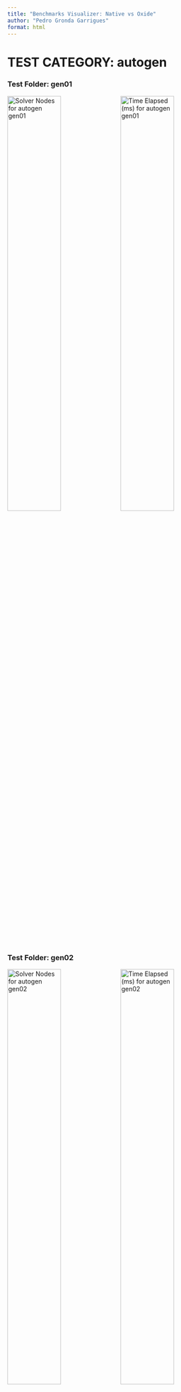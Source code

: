 ```yaml
---
title: "Benchmarks Visualizer: Native vs Oxide"
author: "Pedro Gronda Garrigues"
format: html
---
```


# TEST CATEGORY: autogen

### Test Folder: gen01

<div>
<img src="../figures/nodes_autogen_gen01.png" alt="Solver Nodes for autogen gen01" style="display:inline-block; width:49%; margin-right:1%;" />
<img src="../figures/time_autogen_gen01.png" alt="Time Elapsed (ms) for autogen gen01" style="display:inline-block; width:49%;" />
</div>

### Test Folder: gen02

<div>
<img src="../figures/nodes_autogen_gen02.png" alt="Solver Nodes for autogen gen02" style="display:inline-block; width:49%; margin-right:1%;" />
<img src="../figures/time_autogen_gen02.png" alt="Time Elapsed (ms) for autogen gen02" style="display:inline-block; width:49%;" />
</div>

### Test Folder: gen03

<div>
<img src="../figures/nodes_autogen_gen03.png" alt="Solver Nodes for autogen gen03" style="display:inline-block; width:49%; margin-right:1%;" />
<img src="../figures/time_autogen_gen03.png" alt="Time Elapsed (ms) for autogen gen03" style="display:inline-block; width:49%;" />
</div>

### Test Folder: gen04

<div>
<img src="../figures/nodes_autogen_gen04.png" alt="Solver Nodes for autogen gen04" style="display:inline-block; width:49%; margin-right:1%;" />
<img src="../figures/time_autogen_gen04.png" alt="Time Elapsed (ms) for autogen gen04" style="display:inline-block; width:49%;" />
</div>

### Test Folder: gen05

<div>
<img src="../figures/nodes_autogen_gen05.png" alt="Solver Nodes for autogen gen05" style="display:inline-block; width:49%; margin-right:1%;" />
<img src="../figures/time_autogen_gen05.png" alt="Time Elapsed (ms) for autogen gen05" style="display:inline-block; width:49%;" />
</div>

### Test Folder: gen06

<div>
<img src="../figures/nodes_autogen_gen06.png" alt="Solver Nodes for autogen gen06" style="display:inline-block; width:49%; margin-right:1%;" />
<img src="../figures/time_autogen_gen06.png" alt="Time Elapsed (ms) for autogen gen06" style="display:inline-block; width:49%;" />
</div>

### Test Folder: gen07

<div>
<img src="../figures/nodes_autogen_gen07.png" alt="Solver Nodes for autogen gen07" style="display:inline-block; width:49%; margin-right:1%;" />
<img src="../figures/time_autogen_gen07.png" alt="Time Elapsed (ms) for autogen gen07" style="display:inline-block; width:49%;" />
</div>

### Test Folder: gen08

<div>
<img src="../figures/nodes_autogen_gen08.png" alt="Solver Nodes for autogen gen08" style="display:inline-block; width:49%; margin-right:1%;" />
<img src="../figures/time_autogen_gen08.png" alt="Time Elapsed (ms) for autogen gen08" style="display:inline-block; width:49%;" />
</div>

### Test Folder: gen09

<div>
<img src="../figures/nodes_autogen_gen09.png" alt="Solver Nodes for autogen gen09" style="display:inline-block; width:49%; margin-right:1%;" />
<img src="../figures/time_autogen_gen09.png" alt="Time Elapsed (ms) for autogen gen09" style="display:inline-block; width:49%;" />
</div>

### Test Folder: gen10

<div>
<img src="../figures/nodes_autogen_gen10.png" alt="Solver Nodes for autogen gen10" style="display:inline-block; width:49%; margin-right:1%;" />
<img src="../figures/time_autogen_gen10.png" alt="Time Elapsed (ms) for autogen gen10" style="display:inline-block; width:49%;" />
</div>

### Test Folder: gen11

<div>
<img src="../figures/nodes_autogen_gen11.png" alt="Solver Nodes for autogen gen11" style="display:inline-block; width:49%; margin-right:1%;" />
<img src="../figures/time_autogen_gen11.png" alt="Time Elapsed (ms) for autogen gen11" style="display:inline-block; width:49%;" />
</div>

### Test Folder: gen12

<div>
<img src="../figures/nodes_autogen_gen12.png" alt="Solver Nodes for autogen gen12" style="display:inline-block; width:49%; margin-right:1%;" />
<img src="../figures/time_autogen_gen12.png" alt="Time Elapsed (ms) for autogen gen12" style="display:inline-block; width:49%;" />
</div>

### Test Folder: gen13

<div>
<img src="../figures/nodes_autogen_gen13.png" alt="Solver Nodes for autogen gen13" style="display:inline-block; width:49%; margin-right:1%;" />
<img src="../figures/time_autogen_gen13.png" alt="Time Elapsed (ms) for autogen gen13" style="display:inline-block; width:49%;" />
</div>

### Test Folder: gen14_1

<div>
<img src="../figures/nodes_autogen_gen14_1.png" alt="Solver Nodes for autogen gen14_1" style="display:inline-block; width:49%; margin-right:1%;" />
<img src="../figures/time_autogen_gen14_1.png" alt="Time Elapsed (ms) for autogen gen14_1" style="display:inline-block; width:49%;" />
</div>

### Test Folder: gen14_2

<div>
<img src="../figures/nodes_autogen_gen14_2.png" alt="Solver Nodes for autogen gen14_2" style="display:inline-block; width:49%; margin-right:1%;" />
<img src="../figures/time_autogen_gen14_2.png" alt="Time Elapsed (ms) for autogen gen14_2" style="display:inline-block; width:49%;" />
</div>

### Test Folder: gen15

<div>
<img src="../figures/nodes_autogen_gen15.png" alt="Solver Nodes for autogen gen15" style="display:inline-block; width:49%; margin-right:1%;" />
<img src="../figures/time_autogen_gen15.png" alt="Time Elapsed (ms) for autogen gen15" style="display:inline-block; width:49%;" />
</div>

### Test Folder: gen16

<div>
<img src="../figures/nodes_autogen_gen16.png" alt="Solver Nodes for autogen gen16" style="display:inline-block; width:49%; margin-right:1%;" />
<img src="../figures/time_autogen_gen16.png" alt="Time Elapsed (ms) for autogen gen16" style="display:inline-block; width:49%;" />
</div>

### Test Folder: gen17

<div>
<img src="../figures/nodes_autogen_gen17.png" alt="Solver Nodes for autogen gen17" style="display:inline-block; width:49%; margin-right:1%;" />
<img src="../figures/time_autogen_gen17.png" alt="Time Elapsed (ms) for autogen gen17" style="display:inline-block; width:49%;" />
</div>

### Test Folder: gen18

<div>
<img src="../figures/nodes_autogen_gen18.png" alt="Solver Nodes for autogen gen18" style="display:inline-block; width:49%; margin-right:1%;" />
<img src="../figures/time_autogen_gen18.png" alt="Time Elapsed (ms) for autogen gen18" style="display:inline-block; width:49%;" />
</div>

### Test Folder: gen19

<div>
<img src="../figures/nodes_autogen_gen19.png" alt="Solver Nodes for autogen gen19" style="display:inline-block; width:49%; margin-right:1%;" />
<img src="../figures/time_autogen_gen19.png" alt="Time Elapsed (ms) for autogen gen19" style="display:inline-block; width:49%;" />
</div>

### Test Folder: gen20_1

<div>
<img src="../figures/nodes_autogen_gen20_1.png" alt="Solver Nodes for autogen gen20_1" style="display:inline-block; width:49%; margin-right:1%;" />
<img src="../figures/time_autogen_gen20_1.png" alt="Time Elapsed (ms) for autogen gen20_1" style="display:inline-block; width:49%;" />
</div>

### Test Folder: gen20_2

<div>
<img src="../figures/nodes_autogen_gen20_2.png" alt="Solver Nodes for autogen gen20_2" style="display:inline-block; width:49%; margin-right:1%;" />
<img src="../figures/time_autogen_gen20_2.png" alt="Time Elapsed (ms) for autogen gen20_2" style="display:inline-block; width:49%;" />
</div>

### Test Folder: gen21_1

<div>
<img src="../figures/nodes_autogen_gen21_1.png" alt="Solver Nodes for autogen gen21_1" style="display:inline-block; width:49%; margin-right:1%;" />
<img src="../figures/time_autogen_gen21_1.png" alt="Time Elapsed (ms) for autogen gen21_1" style="display:inline-block; width:49%;" />
</div>

### Test Folder: gen21_2

<div>
<img src="../figures/nodes_autogen_gen21_2.png" alt="Solver Nodes for autogen gen21_2" style="display:inline-block; width:49%; margin-right:1%;" />
<img src="../figures/time_autogen_gen21_2.png" alt="Time Elapsed (ms) for autogen gen21_2" style="display:inline-block; width:49%;" />
</div>

### Test Folder: gen22

<div>
<img src="../figures/nodes_autogen_gen22.png" alt="Solver Nodes for autogen gen22" style="display:inline-block; width:49%; margin-right:1%;" />
<img src="../figures/time_autogen_gen22.png" alt="Time Elapsed (ms) for autogen gen22" style="display:inline-block; width:49%;" />
</div>

### Test Folder: gen23

<div>
<img src="../figures/nodes_autogen_gen23.png" alt="Solver Nodes for autogen gen23" style="display:inline-block; width:49%; margin-right:1%;" />
<img src="../figures/time_autogen_gen23.png" alt="Time Elapsed (ms) for autogen gen23" style="display:inline-block; width:49%;" />
</div>

### Test Folder: gen24

<div>
<img src="../figures/nodes_autogen_gen24.png" alt="Solver Nodes for autogen gen24" style="display:inline-block; width:49%; margin-right:1%;" />
<img src="../figures/time_autogen_gen24.png" alt="Time Elapsed (ms) for autogen gen24" style="display:inline-block; width:49%;" />
</div>

### Test Folder: gen25

<div>
<img src="../figures/nodes_autogen_gen25.png" alt="Solver Nodes for autogen gen25" style="display:inline-block; width:49%; margin-right:1%;" />
<img src="../figures/time_autogen_gen25.png" alt="Time Elapsed (ms) for autogen gen25" style="display:inline-block; width:49%;" />
</div>

### Test Folder: gen26_1

<div>
<img src="../figures/nodes_autogen_gen26_1.png" alt="Solver Nodes for autogen gen26_1" style="display:inline-block; width:49%; margin-right:1%;" />
<img src="../figures/time_autogen_gen26_1.png" alt="Time Elapsed (ms) for autogen gen26_1" style="display:inline-block; width:49%;" />
</div>

### Test Folder: gen26_2

<div>
<img src="../figures/nodes_autogen_gen26_2.png" alt="Solver Nodes for autogen gen26_2" style="display:inline-block; width:49%; margin-right:1%;" />
<img src="../figures/time_autogen_gen26_2.png" alt="Time Elapsed (ms) for autogen gen26_2" style="display:inline-block; width:49%;" />
</div>

### Test Folder: gen26_3

<div>
<img src="../figures/nodes_autogen_gen26_3.png" alt="Solver Nodes for autogen gen26_3" style="display:inline-block; width:49%; margin-right:1%;" />
<img src="../figures/time_autogen_gen26_3.png" alt="Time Elapsed (ms) for autogen gen26_3" style="display:inline-block; width:49%;" />
</div>

### Test Folder: gen27

<div>
<img src="../figures/nodes_autogen_gen27.png" alt="Solver Nodes for autogen gen27" style="display:inline-block; width:49%; margin-right:1%;" />
<img src="../figures/time_autogen_gen27.png" alt="Time Elapsed (ms) for autogen gen27" style="display:inline-block; width:49%;" />
</div>

### Test Folder: gen28

<div>
<img src="../figures/nodes_autogen_gen28.png" alt="Solver Nodes for autogen gen28" style="display:inline-block; width:49%; margin-right:1%;" />
<img src="../figures/time_autogen_gen28.png" alt="Time Elapsed (ms) for autogen gen28" style="display:inline-block; width:49%;" />
</div>

### Test Folder: gen29

<div>
<img src="../figures/nodes_autogen_gen29.png" alt="Solver Nodes for autogen gen29" style="display:inline-block; width:49%; margin-right:1%;" />
<img src="../figures/time_autogen_gen29.png" alt="Time Elapsed (ms) for autogen gen29" style="display:inline-block; width:49%;" />
</div>

### Test Folder: gen30

<div>
<img src="../figures/nodes_autogen_gen30.png" alt="Solver Nodes for autogen gen30" style="display:inline-block; width:49%; margin-right:1%;" />
<img src="../figures/time_autogen_gen30.png" alt="Time Elapsed (ms) for autogen gen30" style="display:inline-block; width:49%;" />
</div>

### Test Folder: gen31

<div>
<img src="../figures/nodes_autogen_gen31.png" alt="Solver Nodes for autogen gen31" style="display:inline-block; width:49%; margin-right:1%;" />
<img src="../figures/time_autogen_gen31.png" alt="Time Elapsed (ms) for autogen gen31" style="display:inline-block; width:49%;" />
</div>

### Test Folder: gen32

<div>
<img src="../figures/nodes_autogen_gen32.png" alt="Solver Nodes for autogen gen32" style="display:inline-block; width:49%; margin-right:1%;" />
<img src="../figures/time_autogen_gen32.png" alt="Time Elapsed (ms) for autogen gen32" style="display:inline-block; width:49%;" />
</div>

### Test Folder: gen33

<div>
<img src="../figures/nodes_autogen_gen33.png" alt="Solver Nodes for autogen gen33" style="display:inline-block; width:49%; margin-right:1%;" />
<img src="../figures/time_autogen_gen33.png" alt="Time Elapsed (ms) for autogen gen33" style="display:inline-block; width:49%;" />
</div>

### Test Folder: gen34_1

<div>
<img src="../figures/nodes_autogen_gen34_1.png" alt="Solver Nodes for autogen gen34_1" style="display:inline-block; width:49%; margin-right:1%;" />
<img src="../figures/time_autogen_gen34_1.png" alt="Time Elapsed (ms) for autogen gen34_1" style="display:inline-block; width:49%;" />
</div>

### Test Folder: gen34_2

<div>
<img src="../figures/nodes_autogen_gen34_2.png" alt="Solver Nodes for autogen gen34_2" style="display:inline-block; width:49%; margin-right:1%;" />
<img src="../figures/time_autogen_gen34_2.png" alt="Time Elapsed (ms) for autogen gen34_2" style="display:inline-block; width:49%;" />
</div>

### Test Folder: gen35

<div>
<img src="../figures/nodes_autogen_gen35.png" alt="Solver Nodes for autogen gen35" style="display:inline-block; width:49%; margin-right:1%;" />
<img src="../figures/time_autogen_gen35.png" alt="Time Elapsed (ms) for autogen gen35" style="display:inline-block; width:49%;" />
</div>

### Test Folder: gen36

<div>
<img src="../figures/nodes_autogen_gen36.png" alt="Solver Nodes for autogen gen36" style="display:inline-block; width:49%; margin-right:1%;" />
<img src="../figures/time_autogen_gen36.png" alt="Time Elapsed (ms) for autogen gen36" style="display:inline-block; width:49%;" />
</div>

### Test Folder: gen37

<div>
<img src="../figures/nodes_autogen_gen37.png" alt="Solver Nodes for autogen gen37" style="display:inline-block; width:49%; margin-right:1%;" />
<img src="../figures/time_autogen_gen37.png" alt="Time Elapsed (ms) for autogen gen37" style="display:inline-block; width:49%;" />
</div>

### Test Folder: gen38

<div>
<img src="../figures/nodes_autogen_gen38.png" alt="Solver Nodes for autogen gen38" style="display:inline-block; width:49%; margin-right:1%;" />
<img src="../figures/time_autogen_gen38.png" alt="Time Elapsed (ms) for autogen gen38" style="display:inline-block; width:49%;" />
</div>

# TEST CATEGORY: basic

### Test Folder: alldifferent_except_01

<div>
<img src="../figures/nodes_basic_alldifferent_except_01.png" alt="Solver Nodes for basic alldifferent_except_01" style="display:inline-block; width:49%; margin-right:1%;" />
<img src="../figures/time_basic_alldifferent_except_01.png" alt="Time Elapsed (ms) for basic alldifferent_except_01" style="display:inline-block; width:49%;" />
</div>

### Test Folder: binrel01

<div>
<img src="../figures/nodes_basic_binrel01.png" alt="Solver Nodes for basic binrel01" style="display:inline-block; width:49%; margin-right:1%;" />
<img src="../figures/time_basic_binrel01.png" alt="Time Elapsed (ms) for basic binrel01" style="display:inline-block; width:49%;" />
</div>

### Test Folder: binrel02

<div>
<img src="../figures/nodes_basic_binrel02.png" alt="Solver Nodes for basic binrel02" style="display:inline-block; width:49%; margin-right:1%;" />
<img src="../figures/time_basic_binrel02.png" alt="Time Elapsed (ms) for basic binrel02" style="display:inline-block; width:49%;" />
</div>

### Test Folder: binrel03

<div>
<img src="../figures/nodes_basic_binrel03.png" alt="Solver Nodes for basic binrel03" style="display:inline-block; width:49%; margin-right:1%;" />
<img src="../figures/time_basic_binrel03.png" alt="Time Elapsed (ms) for basic binrel03" style="display:inline-block; width:49%;" />
</div>

### Test Folder: binrel04

<div>
<img src="../figures/nodes_basic_binrel04.png" alt="Solver Nodes for basic binrel04" style="display:inline-block; width:49%; margin-right:1%;" />
<img src="../figures/time_basic_binrel04.png" alt="Time Elapsed (ms) for basic binrel04" style="display:inline-block; width:49%;" />
</div>

### Test Folder: bool_is_false

<div>
<img src="../figures/nodes_basic_bool_is_false.png" alt="Solver Nodes for basic bool_is_false" style="display:inline-block; width:49%; margin-right:1%;" />
<img src="../figures/time_basic_bool_is_false.png" alt="Time Elapsed (ms) for basic bool_is_false" style="display:inline-block; width:49%;" />
</div>

### Test Folder: bool_is_free1

<div>
<img src="../figures/nodes_basic_bool_is_free1.png" alt="Solver Nodes for basic bool_is_free1" style="display:inline-block; width:49%; margin-right:1%;" />
<img src="../figures/time_basic_bool_is_free1.png" alt="Time Elapsed (ms) for basic bool_is_free1" style="display:inline-block; width:49%;" />
</div>

### Test Folder: bool_is_free2

<div>
<img src="../figures/nodes_basic_bool_is_free2.png" alt="Solver Nodes for basic bool_is_free2" style="display:inline-block; width:49%; margin-right:1%;" />
<img src="../figures/time_basic_bool_is_free2.png" alt="Time Elapsed (ms) for basic bool_is_free2" style="display:inline-block; width:49%;" />
</div>

### Test Folder: bool_is_param

<div>
<img src="../figures/nodes_basic_bool_is_param.png" alt="Solver Nodes for basic bool_is_param" style="display:inline-block; width:49%; margin-right:1%;" />
<img src="../figures/time_basic_bool_is_param.png" alt="Time Elapsed (ms) for basic bool_is_param" style="display:inline-block; width:49%;" />
</div>

### Test Folder: bubble_01

<div>
<img src="../figures/nodes_basic_bubble_01.png" alt="Solver Nodes for basic bubble_01" style="display:inline-block; width:49%; margin-right:1%;" />
<img src="../figures/time_basic_bubble_01.png" alt="Time Elapsed (ms) for basic bubble_01" style="display:inline-block; width:49%;" />
</div>

### Test Folder: comprehension_01_1

<div>
<img src="../figures/nodes_basic_comprehension_01_1.png" alt="Solver Nodes for basic comprehension_01_1" style="display:inline-block; width:49%; margin-right:1%;" />
<img src="../figures/time_basic_comprehension_01_1.png" alt="Time Elapsed (ms) for basic comprehension_01_1" style="display:inline-block; width:49%;" />
</div>

### Test Folder: comprehension_01_2

<div>
<img src="../figures/nodes_basic_comprehension_01_2.png" alt="Solver Nodes for basic comprehension_01_2" style="display:inline-block; width:49%; margin-right:1%;" />
<img src="../figures/time_basic_comprehension_01_2.png" alt="Time Elapsed (ms) for basic comprehension_01_2" style="display:inline-block; width:49%;" />
</div>

### Test Folder: comprehension_02_1

<div>
<img src="../figures/nodes_basic_comprehension_02_1.png" alt="Solver Nodes for basic comprehension_02_1" style="display:inline-block; width:49%; margin-right:1%;" />
<img src="../figures/time_basic_comprehension_02_1.png" alt="Time Elapsed (ms) for basic comprehension_02_1" style="display:inline-block; width:49%;" />
</div>

### Test Folder: comprehension_02_2

<div>
<img src="../figures/nodes_basic_comprehension_02_2.png" alt="Solver Nodes for basic comprehension_02_2" style="display:inline-block; width:49%; margin-right:1%;" />
<img src="../figures/time_basic_comprehension_02_2.png" alt="Time Elapsed (ms) for basic comprehension_02_2" style="display:inline-block; width:49%;" />
</div>

### Test Folder: comprehension_03_1

<div>
<img src="../figures/nodes_basic_comprehension_03_1.png" alt="Solver Nodes for basic comprehension_03_1" style="display:inline-block; width:49%; margin-right:1%;" />
<img src="../figures/time_basic_comprehension_03_1.png" alt="Time Elapsed (ms) for basic comprehension_03_1" style="display:inline-block; width:49%;" />
</div>

### Test Folder: comprehension_03_2

<div>
<img src="../figures/nodes_basic_comprehension_03_2.png" alt="Solver Nodes for basic comprehension_03_2" style="display:inline-block; width:49%; margin-right:1%;" />
<img src="../figures/time_basic_comprehension_03_2.png" alt="Time Elapsed (ms) for basic comprehension_03_2" style="display:inline-block; width:49%;" />
</div>

### Test Folder: comprehension_04_1

<div>
<img src="../figures/nodes_basic_comprehension_04_1.png" alt="Solver Nodes for basic comprehension_04_1" style="display:inline-block; width:49%; margin-right:1%;" />
<img src="../figures/time_basic_comprehension_04_1.png" alt="Time Elapsed (ms) for basic comprehension_04_1" style="display:inline-block; width:49%;" />
</div>

### Test Folder: comprehension_04_2

<div>
<img src="../figures/nodes_basic_comprehension_04_2.png" alt="Solver Nodes for basic comprehension_04_2" style="display:inline-block; width:49%; margin-right:1%;" />
<img src="../figures/time_basic_comprehension_04_2.png" alt="Time Elapsed (ms) for basic comprehension_04_2" style="display:inline-block; width:49%;" />
</div>

### Test Folder: comprehension_letti

<div>
<img src="../figures/nodes_basic_comprehension_letti.png" alt="Solver Nodes for basic comprehension_letti" style="display:inline-block; width:49%; margin-right:1%;" />
<img src="../figures/time_basic_comprehension_letti.png" alt="Time Elapsed (ms) for basic comprehension_letti" style="display:inline-block; width:49%;" />
</div>

### Test Folder: comprehension_letting

<div>
<img src="../figures/nodes_basic_comprehension_letting.png" alt="Solver Nodes for basic comprehension_letting" style="display:inline-block; width:49%; margin-right:1%;" />
<img src="../figures/time_basic_comprehension_letting.png" alt="Time Elapsed (ms) for basic comprehension_letting" style="display:inline-block; width:49%;" />
</div>

### Test Folder: cut_01_o

<div>
<img src="../figures/nodes_basic_cut_01_o.png" alt="Solver Nodes for basic cut_01_o" style="display:inline-block; width:49%; margin-right:1%;" />
<img src="../figures/time_basic_cut_01_o.png" alt="Time Elapsed (ms) for basic cut_01_o" style="display:inline-block; width:49%;" />
</div>

### Test Folder: cut_01_off

<div>
<img src="../figures/nodes_basic_cut_01_off.png" alt="Solver Nodes for basic cut_01_off" style="display:inline-block; width:49%; margin-right:1%;" />
<img src="../figures/time_basic_cut_01_off.png" alt="Time Elapsed (ms) for basic cut_01_off" style="display:inline-block; width:49%;" />
</div>

### Test Folder: cut_01_on

<div>
<img src="../figures/nodes_basic_cut_01_on.png" alt="Solver Nodes for basic cut_01_on" style="display:inline-block; width:49%; margin-right:1%;" />
<img src="../figures/time_basic_cut_01_on.png" alt="Time Elapsed (ms) for basic cut_01_on" style="display:inline-block; width:49%;" />
</div>

### Test Folder: domainRefAsIndex

<div>
<img src="../figures/nodes_basic_domainRefAsIndex.png" alt="Solver Nodes for basic domainRefAsIndex" style="display:inline-block; width:49%; margin-right:1%;" />
<img src="../figures/time_basic_domainRefAsIndex.png" alt="Time Elapsed (ms) for basic domainRefAsIndex" style="display:inline-block; width:49%;" />
</div>

### Test Folder: enum01

<div>
<img src="../figures/nodes_basic_enum01.png" alt="Solver Nodes for basic enum01" style="display:inline-block; width:49%; margin-right:1%;" />
<img src="../figures/time_basic_enum01.png" alt="Time Elapsed (ms) for basic enum01" style="display:inline-block; width:49%;" />
</div>

### Test Folder: enum02

<div>
<img src="../figures/nodes_basic_enum02.png" alt="Solver Nodes for basic enum02" style="display:inline-block; width:49%; margin-right:1%;" />
<img src="../figures/time_basic_enum02.png" alt="Time Elapsed (ms) for basic enum02" style="display:inline-block; width:49%;" />
</div>

### Test Folder: enum03

<div>
<img src="../figures/nodes_basic_enum03.png" alt="Solver Nodes for basic enum03" style="display:inline-block; width:49%; margin-right:1%;" />
<img src="../figures/time_basic_enum03.png" alt="Time Elapsed (ms) for basic enum03" style="display:inline-block; width:49%;" />
</div>

### Test Folder: enum04

<div>
<img src="../figures/nodes_basic_enum04.png" alt="Solver Nodes for basic enum04" style="display:inline-block; width:49%; margin-right:1%;" />
<img src="../figures/time_basic_enum04.png" alt="Time Elapsed (ms) for basic enum04" style="display:inline-block; width:49%;" />
</div>

### Test Folder: enum06

<div>
<img src="../figures/nodes_basic_enum06.png" alt="Solver Nodes for basic enum06" style="display:inline-block; width:49%; margin-right:1%;" />
<img src="../figures/time_basic_enum06.png" alt="Time Elapsed (ms) for basic enum06" style="display:inline-block; width:49%;" />
</div>

### Test Folder: enum_card_01

<div>
<img src="../figures/nodes_basic_enum_card_01.png" alt="Solver Nodes for basic enum_card_01" style="display:inline-block; width:49%; margin-right:1%;" />
<img src="../figures/time_basic_enum_card_01.png" alt="Time Elapsed (ms) for basic enum_card_01" style="display:inline-block; width:49%;" />
</div>

### Test Folder: enum_card_02

<div>
<img src="../figures/nodes_basic_enum_card_02.png" alt="Solver Nodes for basic enum_card_02" style="display:inline-block; width:49%; margin-right:1%;" />
<img src="../figures/time_basic_enum_card_02.png" alt="Time Elapsed (ms) for basic enum_card_02" style="display:inline-block; width:49%;" />
</div>

### Test Folder: enum_liberated

<div>
<img src="../figures/nodes_basic_enum_liberated.png" alt="Solver Nodes for basic enum_liberated" style="display:inline-block; width:49%; margin-right:1%;" />
<img src="../figures/time_basic_enum_liberated.png" alt="Time Elapsed (ms) for basic enum_liberated" style="display:inline-block; width:49%;" />
</div>

### Test Folder: enum_onlyDef

<div>
<img src="../figures/nodes_basic_enum_onlyDef.png" alt="Solver Nodes for basic enum_onlyDef" style="display:inline-block; width:49%; margin-right:1%;" />
<img src="../figures/time_basic_enum_onlyDef.png" alt="Time Elapsed (ms) for basic enum_onlyDef" style="display:inline-block; width:49%;" />
</div>

### Test Folder: enum_onlyDefn

<div>
<img src="../figures/nodes_basic_enum_onlyDefn.png" alt="Solver Nodes for basic enum_onlyDefn" style="display:inline-block; width:49%; margin-right:1%;" />
<img src="../figures/time_basic_enum_onlyDefn.png" alt="Time Elapsed (ms) for basic enum_onlyDefn" style="display:inline-block; width:49%;" />
</div>

### Test Folder: finiteGivens_relation01

<div>
<img src="../figures/nodes_basic_finiteGivens_relation01.png" alt="Solver Nodes for basic finiteGivens_relation01" style="display:inline-block; width:49%; margin-right:1%;" />
<img src="../figures/time_basic_finiteGivens_relation01.png" alt="Time Elapsed (ms) for basic finiteGivens_relation01" style="display:inline-block; width:49%;" />
</div>

### Test Folder: finiteGivens_set01

<div>
<img src="../figures/nodes_basic_finiteGivens_set01.png" alt="Solver Nodes for basic finiteGivens_set01" style="display:inline-block; width:49%; margin-right:1%;" />
<img src="../figures/time_basic_finiteGivens_set01.png" alt="Time Elapsed (ms) for basic finiteGivens_set01" style="display:inline-block; width:49%;" />
</div>

### Test Folder: finiteGivens_set02

<div>
<img src="../figures/nodes_basic_finiteGivens_set02.png" alt="Solver Nodes for basic finiteGivens_set02" style="display:inline-block; width:49%; margin-right:1%;" />
<img src="../figures/time_basic_finiteGivens_set02.png" alt="Time Elapsed (ms) for basic finiteGivens_set02" style="display:inline-block; width:49%;" />
</div>

### Test Folder: finiteGivens_set03

<div>
<img src="../figures/nodes_basic_finiteGivens_set03.png" alt="Solver Nodes for basic finiteGivens_set03" style="display:inline-block; width:49%; margin-right:1%;" />
<img src="../figures/time_basic_finiteGivens_set03.png" alt="Time Elapsed (ms) for basic finiteGivens_set03" style="display:inline-block; width:49%;" />
</div>

### Test Folder: finiteGivens_set04

<div>
<img src="../figures/nodes_basic_finiteGivens_set04.png" alt="Solver Nodes for basic finiteGivens_set04" style="display:inline-block; width:49%; margin-right:1%;" />
<img src="../figures/time_basic_finiteGivens_set04.png" alt="Time Elapsed (ms) for basic finiteGivens_set04" style="display:inline-block; width:49%;" />
</div>

### Test Folder: finiteGivens_set05

<div>
<img src="../figures/nodes_basic_finiteGivens_set05.png" alt="Solver Nodes for basic finiteGivens_set05" style="display:inline-block; width:49%; margin-right:1%;" />
<img src="../figures/time_basic_finiteGivens_set05.png" alt="Time Elapsed (ms) for basic finiteGivens_set05" style="display:inline-block; width:49%;" />
</div>

### Test Folder: finiteGivens_set_of_record

<div>
<img src="../figures/nodes_basic_finiteGivens_set_of_record.png" alt="Solver Nodes for basic finiteGivens_set_of_record" style="display:inline-block; width:49%; margin-right:1%;" />
<img src="../figures/time_basic_finiteGivens_set_of_record.png" alt="Time Elapsed (ms) for basic finiteGivens_set_of_record" style="display:inline-block; width:49%;" />
</div>

### Test Folder: finiteGivens_set_of_tuple

<div>
<img src="../figures/nodes_basic_finiteGivens_set_of_tuple.png" alt="Solver Nodes for basic finiteGivens_set_of_tuple" style="display:inline-block; width:49%; margin-right:1%;" />
<img src="../figures/time_basic_finiteGivens_set_of_tuple.png" alt="Time Elapsed (ms) for basic finiteGivens_set_of_tuple" style="display:inline-block; width:49%;" />
</div>

### Test Folder: finiteGivens_set_of_variant

<div>
<img src="../figures/nodes_basic_finiteGivens_set_of_variant.png" alt="Solver Nodes for basic finiteGivens_set_of_variant" style="display:inline-block; width:49%; margin-right:1%;" />
<img src="../figures/time_basic_finiteGivens_set_of_variant.png" alt="Time Elapsed (ms) for basic finiteGivens_set_of_variant" style="display:inline-block; width:49%;" />
</div>

### Test Folder: function_complex_01

<div>
<img src="../figures/nodes_basic_function_complex_01.png" alt="Solver Nodes for basic function_complex_01" style="display:inline-block; width:49%; margin-right:1%;" />
<img src="../figures/time_basic_function_complex_01.png" alt="Time Elapsed (ms) for basic function_complex_01" style="display:inline-block; width:49%;" />
</div>

### Test Folder: function_defined

<div>
<img src="../figures/nodes_basic_function_defined.png" alt="Solver Nodes for basic function_defined" style="display:inline-block; width:49%; margin-right:1%;" />
<img src="../figures/time_basic_function_defined.png" alt="Time Elapsed (ms) for basic function_defined" style="display:inline-block; width:49%;" />
</div>

### Test Folder: function_image_01

<div>
<img src="../figures/nodes_basic_function_image_01.png" alt="Solver Nodes for basic function_image_01" style="display:inline-block; width:49%; margin-right:1%;" />
<img src="../figures/time_basic_function_image_01.png" alt="Time Elapsed (ms) for basic function_image_01" style="display:inline-block; width:49%;" />
</div>

### Test Folder: function_image_02

<div>
<img src="../figures/nodes_basic_function_image_02.png" alt="Solver Nodes for basic function_image_02" style="display:inline-block; width:49%; margin-right:1%;" />
<img src="../figures/time_basic_function_image_02.png" alt="Time Elapsed (ms) for basic function_image_02" style="display:inline-block; width:49%;" />
</div>

### Test Folder: function_image_03

<div>
<img src="../figures/nodes_basic_function_image_03.png" alt="Solver Nodes for basic function_image_03" style="display:inline-block; width:49%; margin-right:1%;" />
<img src="../figures/time_basic_function_image_03.png" alt="Time Elapsed (ms) for basic function_image_03" style="display:inline-block; width:49%;" />
</div>

### Test Folder: function_partial_int_set_01

<div>
<img src="../figures/nodes_basic_function_partial_int_set_01.png" alt="Solver Nodes for basic function_partial_int_set_01" style="display:inline-block; width:49%; margin-right:1%;" />
<img src="../figures/time_basic_function_partial_int_set_01.png" alt="Time Elapsed (ms) for basic function_partial_int_set_01" style="display:inline-block; width:49%;" />
</div>

### Test Folder: function_partial_record_01

<div>
<img src="../figures/nodes_basic_function_partial_record_01.png" alt="Solver Nodes for basic function_partial_record_01" style="display:inline-block; width:49%; margin-right:1%;" />
<img src="../figures/time_basic_function_partial_record_01.png" alt="Time Elapsed (ms) for basic function_partial_record_01" style="display:inline-block; width:49%;" />
</div>

### Test Folder: function_partial_record_param

<div>
<img src="../figures/nodes_basic_function_partial_record_param.png" alt="Solver Nodes for basic function_partial_record_param" style="display:inline-block; width:49%; margin-right:1%;" />
<img src="../figures/time_basic_function_partial_record_param.png" alt="Time Elapsed (ms) for basic function_partial_record_param" style="display:inline-block; width:49%;" />
</div>

### Test Folder: function_partial_tuple_param

<div>
<img src="../figures/nodes_basic_function_partial_tuple_param.png" alt="Solver Nodes for basic function_partial_tuple_param" style="display:inline-block; width:49%; margin-right:1%;" />
<img src="../figures/time_basic_function_partial_tuple_param.png" alt="Time Elapsed (ms) for basic function_partial_tuple_param" style="display:inline-block; width:49%;" />
</div>

### Test Folder: function_preImage

<div>
<img src="../figures/nodes_basic_function_preImage.png" alt="Solver Nodes for basic function_preImage" style="display:inline-block; width:49%; margin-right:1%;" />
<img src="../figures/time_basic_function_preImage.png" alt="Time Elapsed (ms) for basic function_preImage" style="display:inline-block; width:49%;" />
</div>

### Test Folder: function_range

<div>
<img src="../figures/nodes_basic_function_range.png" alt="Solver Nodes for basic function_range" style="display:inline-block; width:49%; margin-right:1%;" />
<img src="../figures/time_basic_function_range.png" alt="Time Elapsed (ms) for basic function_range" style="display:inline-block; width:49%;" />
</div>

### Test Folder: function_record_injective_aac

<div>
<img src="../figures/nodes_basic_function_record_injective_aac.png" alt="Solver Nodes for basic function_record_injective_aac" style="display:inline-block; width:49%; margin-right:1%;" />
<img src="../figures/time_basic_function_record_injective_aac.png" alt="Time Elapsed (ms) for basic function_record_injective_aac" style="display:inline-block; width:49%;" />
</div>

### Test Folder: function_record_injective_attr

<div>
<img src="../figures/nodes_basic_function_record_injective_attr.png" alt="Solver Nodes for basic function_record_injective_attr" style="display:inline-block; width:49%; margin-right:1%;" />
<img src="../figures/time_basic_function_record_injective_attr.png" alt="Time Elapsed (ms) for basic function_record_injective_attr" style="display:inline-block; width:49%;" />
</div>

### Test Folder: function_total_bool_01

<div>
<img src="../figures/nodes_basic_function_total_bool_01.png" alt="Solver Nodes for basic function_total_bool_01" style="display:inline-block; width:49%; margin-right:1%;" />
<img src="../figures/time_basic_function_total_bool_01.png" alt="Time Elapsed (ms) for basic function_total_bool_01" style="display:inline-block; width:49%;" />
</div>

### Test Folder: function_total_bool_02

<div>
<img src="../figures/nodes_basic_function_total_bool_02.png" alt="Solver Nodes for basic function_total_bool_02" style="display:inline-block; width:49%; margin-right:1%;" />
<img src="../figures/time_basic_function_total_bool_02.png" alt="Time Elapsed (ms) for basic function_total_bool_02" style="display:inline-block; width:49%;" />
</div>

### Test Folder: function_total_bool_03

<div>
<img src="../figures/nodes_basic_function_total_bool_03.png" alt="Solver Nodes for basic function_total_bool_03" style="display:inline-block; width:49%; margin-right:1%;" />
<img src="../figures/time_basic_function_total_bool_03.png" alt="Time Elapsed (ms) for basic function_total_bool_03" style="display:inline-block; width:49%;" />
</div>

### Test Folder: function_total_bool_04

<div>
<img src="../figures/nodes_basic_function_total_bool_04.png" alt="Solver Nodes for basic function_total_bool_04" style="display:inline-block; width:49%; margin-right:1%;" />
<img src="../figures/time_basic_function_total_bool_04.png" alt="Time Elapsed (ms) for basic function_total_bool_04" style="display:inline-block; width:49%;" />
</div>

### Test Folder: function_total_bool_05

<div>
<img src="../figures/nodes_basic_function_total_bool_05.png" alt="Solver Nodes for basic function_total_bool_05" style="display:inline-block; width:49%; margin-right:1%;" />
<img src="../figures/time_basic_function_total_bool_05.png" alt="Time Elapsed (ms) for basic function_total_bool_05" style="display:inline-block; width:49%;" />
</div>

### Test Folder: function_total_bool_06

<div>
<img src="../figures/nodes_basic_function_total_bool_06.png" alt="Solver Nodes for basic function_total_bool_06" style="display:inline-block; width:49%; margin-right:1%;" />
<img src="../figures/time_basic_function_total_bool_06.png" alt="Time Elapsed (ms) for basic function_total_bool_06" style="display:inline-block; width:49%;" />
</div>

### Test Folder: function_total_bool_param

<div>
<img src="../figures/nodes_basic_function_total_bool_param.png" alt="Solver Nodes for basic function_total_bool_param" style="display:inline-block; width:49%; margin-right:1%;" />
<img src="../figures/time_basic_function_total_bool_param.png" alt="Time Elapsed (ms) for basic function_total_bool_param" style="display:inline-block; width:49%;" />
</div>

### Test Folder: function_total_enumGiven_01

<div>
<img src="../figures/nodes_basic_function_total_enumGiven_01.png" alt="Solver Nodes for basic function_total_enumGiven_01" style="display:inline-block; width:49%; margin-right:1%;" />
<img src="../figures/time_basic_function_total_enumGiven_01.png" alt="Time Elapsed (ms) for basic function_total_enumGiven_01" style="display:inline-block; width:49%;" />
</div>

### Test Folder: function_total_enumGiven_02

<div>
<img src="../figures/nodes_basic_function_total_enumGiven_02.png" alt="Solver Nodes for basic function_total_enumGiven_02" style="display:inline-block; width:49%; margin-right:1%;" />
<img src="../figures/time_basic_function_total_enumGiven_02.png" alt="Time Elapsed (ms) for basic function_total_enumGiven_02" style="display:inline-block; width:49%;" />
</div>

### Test Folder: function_total_enumGiven_03

<div>
<img src="../figures/nodes_basic_function_total_enumGiven_03.png" alt="Solver Nodes for basic function_total_enumGiven_03" style="display:inline-block; width:49%; margin-right:1%;" />
<img src="../figures/time_basic_function_total_enumGiven_03.png" alt="Time Elapsed (ms) for basic function_total_enumGiven_03" style="display:inline-block; width:49%;" />
</div>

### Test Folder: function_total_enumGiven_04

<div>
<img src="../figures/nodes_basic_function_total_enumGiven_04.png" alt="Solver Nodes for basic function_total_enumGiven_04" style="display:inline-block; width:49%; margin-right:1%;" />
<img src="../figures/time_basic_function_total_enumGiven_04.png" alt="Time Elapsed (ms) for basic function_total_enumGiven_04" style="display:inline-block; width:49%;" />
</div>

### Test Folder: function_total_enumGiven_05

<div>
<img src="../figures/nodes_basic_function_total_enumGiven_05.png" alt="Solver Nodes for basic function_total_enumGiven_05" style="display:inline-block; width:49%; margin-right:1%;" />
<img src="../figures/time_basic_function_total_enumGiven_05.png" alt="Time Elapsed (ms) for basic function_total_enumGiven_05" style="display:inline-block; width:49%;" />
</div>

### Test Folder: function_total_enumGiven_06

<div>
<img src="../figures/nodes_basic_function_total_enumGiven_06.png" alt="Solver Nodes for basic function_total_enumGiven_06" style="display:inline-block; width:49%; margin-right:1%;" />
<img src="../figures/time_basic_function_total_enumGiven_06.png" alt="Time Elapsed (ms) for basic function_total_enumGiven_06" style="display:inline-block; width:49%;" />
</div>

### Test Folder: function_total_enumGiven_param

<div>
<img src="../figures/nodes_basic_function_total_enumGiven_param.png" alt="Solver Nodes for basic function_total_enumGiven_param" style="display:inline-block; width:49%; margin-right:1%;" />
<img src="../figures/time_basic_function_total_enumGiven_param.png" alt="Time Elapsed (ms) for basic function_total_enumGiven_param" style="display:inline-block; width:49%;" />
</div>

### Test Folder: function_total_enumLetting_01

<div>
<img src="../figures/nodes_basic_function_total_enumLetting_01.png" alt="Solver Nodes for basic function_total_enumLetting_01" style="display:inline-block; width:49%; margin-right:1%;" />
<img src="../figures/time_basic_function_total_enumLetting_01.png" alt="Time Elapsed (ms) for basic function_total_enumLetting_01" style="display:inline-block; width:49%;" />
</div>

### Test Folder: function_total_enumLetting_02

<div>
<img src="../figures/nodes_basic_function_total_enumLetting_02.png" alt="Solver Nodes for basic function_total_enumLetting_02" style="display:inline-block; width:49%; margin-right:1%;" />
<img src="../figures/time_basic_function_total_enumLetting_02.png" alt="Time Elapsed (ms) for basic function_total_enumLetting_02" style="display:inline-block; width:49%;" />
</div>

### Test Folder: function_total_enumLetting_03

<div>
<img src="../figures/nodes_basic_function_total_enumLetting_03.png" alt="Solver Nodes for basic function_total_enumLetting_03" style="display:inline-block; width:49%; margin-right:1%;" />
<img src="../figures/time_basic_function_total_enumLetting_03.png" alt="Time Elapsed (ms) for basic function_total_enumLetting_03" style="display:inline-block; width:49%;" />
</div>

### Test Folder: function_total_enumLetting_04

<div>
<img src="../figures/nodes_basic_function_total_enumLetting_04.png" alt="Solver Nodes for basic function_total_enumLetting_04" style="display:inline-block; width:49%; margin-right:1%;" />
<img src="../figures/time_basic_function_total_enumLetting_04.png" alt="Time Elapsed (ms) for basic function_total_enumLetting_04" style="display:inline-block; width:49%;" />
</div>

### Test Folder: function_total_enumLetting_05

<div>
<img src="../figures/nodes_basic_function_total_enumLetting_05.png" alt="Solver Nodes for basic function_total_enumLetting_05" style="display:inline-block; width:49%; margin-right:1%;" />
<img src="../figures/time_basic_function_total_enumLetting_05.png" alt="Time Elapsed (ms) for basic function_total_enumLetting_05" style="display:inline-block; width:49%;" />
</div>

### Test Folder: function_total_enumLetting_06

<div>
<img src="../figures/nodes_basic_function_total_enumLetting_06.png" alt="Solver Nodes for basic function_total_enumLetting_06" style="display:inline-block; width:49%; margin-right:1%;" />
<img src="../figures/time_basic_function_total_enumLetting_06.png" alt="Time Elapsed (ms) for basic function_total_enumLetting_06" style="display:inline-block; width:49%;" />
</div>

### Test Folder: function_total_enumLetting_param

<div>
<img src="../figures/nodes_basic_function_total_enumLetting_param.png" alt="Solver Nodes for basic function_total_enumLetting_param" style="display:inline-block; width:49%; margin-right:1%;" />
<img src="../figures/time_basic_function_total_enumLetting_param.png" alt="Time Elapsed (ms) for basic function_total_enumLetting_param" style="display:inline-block; width:49%;" />
</div>

### Test Folder: function_total_int_01

<div>
<img src="../figures/nodes_basic_function_total_int_01.png" alt="Solver Nodes for basic function_total_int_01" style="display:inline-block; width:49%; margin-right:1%;" />
<img src="../figures/time_basic_function_total_int_01.png" alt="Time Elapsed (ms) for basic function_total_int_01" style="display:inline-block; width:49%;" />
</div>

### Test Folder: function_total_int_02

<div>
<img src="../figures/nodes_basic_function_total_int_02.png" alt="Solver Nodes for basic function_total_int_02" style="display:inline-block; width:49%; margin-right:1%;" />
<img src="../figures/time_basic_function_total_int_02.png" alt="Time Elapsed (ms) for basic function_total_int_02" style="display:inline-block; width:49%;" />
</div>

### Test Folder: function_total_int_03

<div>
<img src="../figures/nodes_basic_function_total_int_03.png" alt="Solver Nodes for basic function_total_int_03" style="display:inline-block; width:49%; margin-right:1%;" />
<img src="../figures/time_basic_function_total_int_03.png" alt="Time Elapsed (ms) for basic function_total_int_03" style="display:inline-block; width:49%;" />
</div>

### Test Folder: function_total_int_04

<div>
<img src="../figures/nodes_basic_function_total_int_04.png" alt="Solver Nodes for basic function_total_int_04" style="display:inline-block; width:49%; margin-right:1%;" />
<img src="../figures/time_basic_function_total_int_04.png" alt="Time Elapsed (ms) for basic function_total_int_04" style="display:inline-block; width:49%;" />
</div>

### Test Folder: function_total_int_05

<div>
<img src="../figures/nodes_basic_function_total_int_05.png" alt="Solver Nodes for basic function_total_int_05" style="display:inline-block; width:49%; margin-right:1%;" />
<img src="../figures/time_basic_function_total_int_05.png" alt="Time Elapsed (ms) for basic function_total_int_05" style="display:inline-block; width:49%;" />
</div>

### Test Folder: function_total_int_06

<div>
<img src="../figures/nodes_basic_function_total_int_06.png" alt="Solver Nodes for basic function_total_int_06" style="display:inline-block; width:49%; margin-right:1%;" />
<img src="../figures/time_basic_function_total_int_06.png" alt="Time Elapsed (ms) for basic function_total_int_06" style="display:inline-block; width:49%;" />
</div>

### Test Folder: function_total_int_param

<div>
<img src="../figures/nodes_basic_function_total_int_param.png" alt="Solver Nodes for basic function_total_int_param" style="display:inline-block; width:49%; margin-right:1%;" />
<img src="../figures/time_basic_function_total_int_param.png" alt="Time Elapsed (ms) for basic function_total_int_param" style="display:inline-block; width:49%;" />
</div>

### Test Folder: function_total_int_set_01

<div>
<img src="../figures/nodes_basic_function_total_int_set_01.png" alt="Solver Nodes for basic function_total_int_set_01" style="display:inline-block; width:49%; margin-right:1%;" />
<img src="../figures/time_basic_function_total_int_set_01.png" alt="Time Elapsed (ms) for basic function_total_int_set_01" style="display:inline-block; width:49%;" />
</div>

### Test Folder: function_total_record_01_find

<div>
<img src="../figures/nodes_basic_function_total_record_01_find.png" alt="Solver Nodes for basic function_total_record_01_find" style="display:inline-block; width:49%; margin-right:1%;" />
<img src="../figures/time_basic_function_total_record_01_find.png" alt="Time Elapsed (ms) for basic function_total_record_01_find" style="display:inline-block; width:49%;" />
</div>

### Test Folder: function_total_record_01_param

<div>
<img src="../figures/nodes_basic_function_total_record_01_param.png" alt="Solver Nodes for basic function_total_record_01_param" style="display:inline-block; width:49%; margin-right:1%;" />
<img src="../figures/time_basic_function_total_record_01_param.png" alt="Time Elapsed (ms) for basic function_total_record_01_param" style="display:inline-block; width:49%;" />
</div>

### Test Folder: function_total_tuple_01_find

<div>
<img src="../figures/nodes_basic_function_total_tuple_01_find.png" alt="Solver Nodes for basic function_total_tuple_01_find" style="display:inline-block; width:49%; margin-right:1%;" />
<img src="../figures/time_basic_function_total_tuple_01_find.png" alt="Time Elapsed (ms) for basic function_total_tuple_01_find" style="display:inline-block; width:49%;" />
</div>

### Test Folder: function_total_tuple_01_param

<div>
<img src="../figures/nodes_basic_function_total_tuple_01_param.png" alt="Solver Nodes for basic function_total_tuple_01_param" style="display:inline-block; width:49%; margin-right:1%;" />
<img src="../figures/time_basic_function_total_tuple_01_param.png" alt="Time Elapsed (ms) for basic function_total_tuple_01_param" style="display:inline-block; width:49%;" />
</div>

### Test Folder: function_tuple_injective_aac

<div>
<img src="../figures/nodes_basic_function_tuple_injective_aac.png" alt="Solver Nodes for basic function_tuple_injective_aac" style="display:inline-block; width:49%; margin-right:1%;" />
<img src="../figures/time_basic_function_tuple_injective_aac.png" alt="Time Elapsed (ms) for basic function_tuple_injective_aac" style="display:inline-block; width:49%;" />
</div>

### Test Folder: function_tuple_injective_attr

<div>
<img src="../figures/nodes_basic_function_tuple_injective_attr.png" alt="Solver Nodes for basic function_tuple_injective_attr" style="display:inline-block; width:49%; margin-right:1%;" />
<img src="../figures/time_basic_function_tuple_injective_attr.png" alt="Time Elapsed (ms) for basic function_tuple_injective_attr" style="display:inline-block; width:49%;" />
</div>

### Test Folder: heuristic_conflict

<div>
<img src="../figures/nodes_basic_heuristic_conflict.png" alt="Solver Nodes for basic heuristic_conflict" style="display:inline-block; width:49%; margin-right:1%;" />
<img src="../figures/time_basic_heuristic_conflict.png" alt="Time Elapsed (ms) for basic heuristic_conflict" style="display:inline-block; width:49%;" />
</div>

### Test Folder: heuristic_sdf

<div>
<img src="../figures/nodes_basic_heuristic_sdf.png" alt="Solver Nodes for basic heuristic_sdf" style="display:inline-block; width:49%; margin-right:1%;" />
<img src="../figures/time_basic_heuristic_sdf.png" alt="Time Elapsed (ms) for basic heuristic_sdf" style="display:inline-block; width:49%;" />
</div>

### Test Folder: heuristic_srf

<div>
<img src="../figures/nodes_basic_heuristic_srf.png" alt="Solver Nodes for basic heuristic_srf" style="display:inline-block; width:49%; margin-right:1%;" />
<img src="../figures/time_basic_heuristic_srf.png" alt="Time Elapsed (ms) for basic heuristic_srf" style="display:inline-block; width:49%;" />
</div>

### Test Folder: heuristic_static

<div>
<img src="../figures/nodes_basic_heuristic_static.png" alt="Solver Nodes for basic heuristic_static" style="display:inline-block; width:49%; margin-right:1%;" />
<img src="../figures/time_basic_heuristic_static.png" alt="Time Elapsed (ms) for basic heuristic_static" style="display:inline-block; width:49%;" />
</div>

### Test Folder: int_from_comprehensio

<div>
<img src="../figures/nodes_basic_int_from_comprehensio.png" alt="Solver Nodes for basic int_from_comprehensio" style="display:inline-block; width:49%; margin-right:1%;" />
<img src="../figures/time_basic_int_from_comprehensio.png" alt="Time Elapsed (ms) for basic int_from_comprehensio" style="display:inline-block; width:49%;" />
</div>

### Test Folder: int_from_comprehension

<div>
<img src="../figures/nodes_basic_int_from_comprehension.png" alt="Solver Nodes for basic int_from_comprehension" style="display:inline-block; width:49%; margin-right:1%;" />
<img src="../figures/time_basic_int_from_comprehension.png" alt="Time Elapsed (ms) for basic int_from_comprehension" style="display:inline-block; width:49%;" />
</div>

### Test Folder: int_is_fixed

<div>
<img src="../figures/nodes_basic_int_is_fixed.png" alt="Solver Nodes for basic int_is_fixed" style="display:inline-block; width:49%; margin-right:1%;" />
<img src="../figures/time_basic_int_is_fixed.png" alt="Time Elapsed (ms) for basic int_is_fixed" style="display:inline-block; width:49%;" />
</div>

### Test Folder: int_is_free

<div>
<img src="../figures/nodes_basic_int_is_free.png" alt="Solver Nodes for basic int_is_free" style="display:inline-block; width:49%; margin-right:1%;" />
<img src="../figures/time_basic_int_is_free.png" alt="Time Elapsed (ms) for basic int_is_free" style="display:inline-block; width:49%;" />
</div>

### Test Folder: int_is_param

<div>
<img src="../figures/nodes_basic_int_is_param.png" alt="Solver Nodes for basic int_is_param" style="display:inline-block; width:49%; margin-right:1%;" />
<img src="../figures/time_basic_int_is_param.png" alt="Time Elapsed (ms) for basic int_is_param" style="display:inline-block; width:49%;" />
</div>

### Test Folder: int_param_domain_01

<div>
<img src="../figures/nodes_basic_int_param_domain_01.png" alt="Solver Nodes for basic int_param_domain_01" style="display:inline-block; width:49%; margin-right:1%;" />
<img src="../figures/time_basic_int_param_domain_01.png" alt="Time Elapsed (ms) for basic int_param_domain_01" style="display:inline-block; width:49%;" />
</div>

### Test Folder: int_param_domain_02

<div>
<img src="../figures/nodes_basic_int_param_domain_02.png" alt="Solver Nodes for basic int_param_domain_02" style="display:inline-block; width:49%; margin-right:1%;" />
<img src="../figures/time_basic_int_param_domain_02.png" alt="Time Elapsed (ms) for basic int_param_domain_02" style="display:inline-block; width:49%;" />
</div>

### Test Folder: int_param_domain_03

<div>
<img src="../figures/nodes_basic_int_param_domain_03.png" alt="Solver Nodes for basic int_param_domain_03" style="display:inline-block; width:49%; margin-right:1%;" />
<img src="../figures/time_basic_int_param_domain_03.png" alt="Time Elapsed (ms) for basic int_param_domain_03" style="display:inline-block; width:49%;" />
</div>

### Test Folder: int_param_domain_04

<div>
<img src="../figures/nodes_basic_int_param_domain_04.png" alt="Solver Nodes for basic int_param_domain_04" style="display:inline-block; width:49%; margin-right:1%;" />
<img src="../figures/time_basic_int_param_domain_04.png" alt="Time Elapsed (ms) for basic int_param_domain_04" style="display:inline-block; width:49%;" />
</div>

### Test Folder: letting_shadowi

<div>
<img src="../figures/nodes_basic_letting_shadowi.png" alt="Solver Nodes for basic letting_shadowi" style="display:inline-block; width:49%; margin-right:1%;" />
<img src="../figures/time_basic_letting_shadowi.png" alt="Time Elapsed (ms) for basic letting_shadowi" style="display:inline-block; width:49%;" />
</div>

### Test Folder: letting_shadowing

<div>
<img src="../figures/nodes_basic_letting_shadowing.png" alt="Solver Nodes for basic letting_shadowing" style="display:inline-block; width:49%; margin-right:1%;" />
<img src="../figures/time_basic_letting_shadowing.png" alt="Time Elapsed (ms) for basic letting_shadowing" style="display:inline-block; width:49%;" />
</div>

### Test Folder: matrix01_bools

<div>
<img src="../figures/nodes_basic_matrix01_bools.png" alt="Solver Nodes for basic matrix01_bools" style="display:inline-block; width:49%; margin-right:1%;" />
<img src="../figures/time_basic_matrix01_bools.png" alt="Time Elapsed (ms) for basic matrix01_bools" style="display:inline-block; width:49%;" />
</div>

### Test Folder: matrix02_tuple

<div>
<img src="../figures/nodes_basic_matrix02_tuple.png" alt="Solver Nodes for basic matrix02_tuple" style="display:inline-block; width:49%; margin-right:1%;" />
<img src="../figures/time_basic_matrix02_tuple.png" alt="Time Elapsed (ms) for basic matrix02_tuple" style="display:inline-block; width:49%;" />
</div>

### Test Folder: matrix_atmost_atleast

<div>
<img src="../figures/nodes_basic_matrix_atmost_atleast.png" alt="Solver Nodes for basic matrix_atmost_atleast" style="display:inline-block; width:49%; margin-right:1%;" />
<img src="../figures/time_basic_matrix_atmost_atleast.png" alt="Time Elapsed (ms) for basic matrix_atmost_atleast" style="display:inline-block; width:49%;" />
</div>

### Test Folder: matrix_freq

<div>
<img src="../figures/nodes_basic_matrix_freq.png" alt="Solver Nodes for basic matrix_freq" style="display:inline-block; width:49%; margin-right:1%;" />
<img src="../figures/time_basic_matrix_freq.png" alt="Time Elapsed (ms) for basic matrix_freq" style="display:inline-block; width:49%;" />
</div>

### Test Folder: matrix_hist_01

<div>
<img src="../figures/nodes_basic_matrix_hist_01.png" alt="Solver Nodes for basic matrix_hist_01" style="display:inline-block; width:49%; margin-right:1%;" />
<img src="../figures/time_basic_matrix_hist_01.png" alt="Time Elapsed (ms) for basic matrix_hist_01" style="display:inline-block; width:49%;" />
</div>

### Test Folder: matrix_indexing_identical

<div>
<img src="../figures/nodes_basic_matrix_indexing_identical.png" alt="Solver Nodes for basic matrix_indexing_identical" style="display:inline-block; width:49%; margin-right:1%;" />
<img src="../figures/time_basic_matrix_indexing_identical.png" alt="Time Elapsed (ms) for basic matrix_indexing_identical" style="display:inline-block; width:49%;" />
</div>

### Test Folder: matrix_literal_comprehensio

<div>
<img src="../figures/nodes_basic_matrix_literal_comprehensio.png" alt="Solver Nodes for basic matrix_literal_comprehensio" style="display:inline-block; width:49%; margin-right:1%;" />
<img src="../figures/time_basic_matrix_literal_comprehensio.png" alt="Time Elapsed (ms) for basic matrix_literal_comprehensio" style="display:inline-block; width:49%;" />
</div>

### Test Folder: matrix_literal_comprehension

<div>
<img src="../figures/nodes_basic_matrix_literal_comprehension.png" alt="Solver Nodes for basic matrix_literal_comprehension" style="display:inline-block; width:49%; margin-right:1%;" />
<img src="../figures/time_basic_matrix_literal_comprehension.png" alt="Time Elapsed (ms) for basic matrix_literal_comprehension" style="display:inline-block; width:49%;" />
</div>

### Test Folder: matrix_literal_contains_set

<div>
<img src="../figures/nodes_basic_matrix_literal_contains_set.png" alt="Solver Nodes for basic matrix_literal_contains_set" style="display:inline-block; width:49%; margin-right:1%;" />
<img src="../figures/time_basic_matrix_literal_contains_set.png" alt="Time Elapsed (ms) for basic matrix_literal_contains_set" style="display:inline-block; width:49%;" />
</div>

### Test Folder: matrix_of_set_01

<div>
<img src="../figures/nodes_basic_matrix_of_set_01.png" alt="Solver Nodes for basic matrix_of_set_01" style="display:inline-block; width:49%; margin-right:1%;" />
<img src="../figures/time_basic_matrix_of_set_01.png" alt="Time Elapsed (ms) for basic matrix_of_set_01" style="display:inline-block; width:49%;" />
</div>

### Test Folder: matrix_of_set_02

<div>
<img src="../figures/nodes_basic_matrix_of_set_02.png" alt="Solver Nodes for basic matrix_of_set_02" style="display:inline-block; width:49%; margin-right:1%;" />
<img src="../figures/time_basic_matrix_of_set_02.png" alt="Time Elapsed (ms) for basic matrix_of_set_02" style="display:inline-block; width:49%;" />
</div>

### Test Folder: matrix_of_set_03_2d

<div>
<img src="../figures/nodes_basic_matrix_of_set_03_2d.png" alt="Solver Nodes for basic matrix_of_set_03_2d" style="display:inline-block; width:49%; margin-right:1%;" />
<img src="../figures/time_basic_matrix_of_set_03_2d.png" alt="Time Elapsed (ms) for basic matrix_of_set_03_2d" style="display:inline-block; width:49%;" />
</div>

### Test Folder: matrix_of_set_04_2dLit

<div>
<img src="../figures/nodes_basic_matrix_of_set_04_2dLit.png" alt="Solver Nodes for basic matrix_of_set_04_2dLit" style="display:inline-block; width:49%; margin-right:1%;" />
<img src="../figures/time_basic_matrix_of_set_04_2dLit.png" alt="Time Elapsed (ms) for basic matrix_of_set_04_2dLit" style="display:inline-block; width:49%;" />
</div>

### Test Folder: matrix_of_set_05_2dLit

<div>
<img src="../figures/nodes_basic_matrix_of_set_05_2dLit.png" alt="Solver Nodes for basic matrix_of_set_05_2dLit" style="display:inline-block; width:49%; margin-right:1%;" />
<img src="../figures/time_basic_matrix_of_set_05_2dLit.png" alt="Time Elapsed (ms) for basic matrix_of_set_05_2dLit" style="display:inline-block; width:49%;" />
</div>

### Test Folder: matrix_of_tuple_eq

<div>
<img src="../figures/nodes_basic_matrix_of_tuple_eq.png" alt="Solver Nodes for basic matrix_of_tuple_eq" style="display:inline-block; width:49%; margin-right:1%;" />
<img src="../figures/time_basic_matrix_of_tuple_eq.png" alt="Time Elapsed (ms) for basic matrix_of_tuple_eq" style="display:inline-block; width:49%;" />
</div>

### Test Folder: max_test

<div>
<img src="../figures/nodes_basic_max_test.png" alt="Solver Nodes for basic max_test" style="display:inline-block; width:49%; margin-right:1%;" />
<img src="../figures/time_basic_max_test.png" alt="Time Elapsed (ms) for basic max_test" style="display:inline-block; width:49%;" />
</div>

### Test Folder: mset01_find

<div>
<img src="../figures/nodes_basic_mset01_find.png" alt="Solver Nodes for basic mset01_find" style="display:inline-block; width:49%; margin-right:1%;" />
<img src="../figures/time_basic_mset01_find.png" alt="Time Elapsed (ms) for basic mset01_find" style="display:inline-block; width:49%;" />
</div>

### Test Folder: mset01_param

<div>
<img src="../figures/nodes_basic_mset01_param.png" alt="Solver Nodes for basic mset01_param" style="display:inline-block; width:49%; margin-right:1%;" />
<img src="../figures/time_basic_mset01_param.png" alt="Time Elapsed (ms) for basic mset01_param" style="display:inline-block; width:49%;" />
</div>

### Test Folder: mset02

<div>
<img src="../figures/nodes_basic_mset02.png" alt="Solver Nodes for basic mset02" style="display:inline-block; width:49%; margin-right:1%;" />
<img src="../figures/time_basic_mset02.png" alt="Time Elapsed (ms) for basic mset02" style="display:inline-block; width:49%;" />
</div>

### Test Folder: mset03_1

<div>
<img src="../figures/nodes_basic_mset03_1.png" alt="Solver Nodes for basic mset03_1" style="display:inline-block; width:49%; margin-right:1%;" />
<img src="../figures/time_basic_mset03_1.png" alt="Time Elapsed (ms) for basic mset03_1" style="display:inline-block; width:49%;" />
</div>

### Test Folder: mset03_2

<div>
<img src="../figures/nodes_basic_mset03_2.png" alt="Solver Nodes for basic mset03_2" style="display:inline-block; width:49%; margin-right:1%;" />
<img src="../figures/time_basic_mset03_2.png" alt="Time Elapsed (ms) for basic mset03_2" style="display:inline-block; width:49%;" />
</div>

### Test Folder: mset04

<div>
<img src="../figures/nodes_basic_mset04.png" alt="Solver Nodes for basic mset04" style="display:inline-block; width:49%; margin-right:1%;" />
<img src="../figures/time_basic_mset04.png" alt="Time Elapsed (ms) for basic mset04" style="display:inline-block; width:49%;" />
</div>

### Test Folder: mset05

<div>
<img src="../figures/nodes_basic_mset05.png" alt="Solver Nodes for basic mset05" style="display:inline-block; width:49%; margin-right:1%;" />
<img src="../figures/time_basic_mset05.png" alt="Time Elapsed (ms) for basic mset05" style="display:inline-block; width:49%;" />
</div>

### Test Folder: mset06_1

<div>
<img src="../figures/nodes_basic_mset06_1.png" alt="Solver Nodes for basic mset06_1" style="display:inline-block; width:49%; margin-right:1%;" />
<img src="../figures/time_basic_mset06_1.png" alt="Time Elapsed (ms) for basic mset06_1" style="display:inline-block; width:49%;" />
</div>

### Test Folder: mset06_2

<div>
<img src="../figures/nodes_basic_mset06_2.png" alt="Solver Nodes for basic mset06_2" style="display:inline-block; width:49%; margin-right:1%;" />
<img src="../figures/time_basic_mset06_2.png" alt="Time Elapsed (ms) for basic mset06_2" style="display:inline-block; width:49%;" />
</div>

### Test Folder: mset07

<div>
<img src="../figures/nodes_basic_mset07.png" alt="Solver Nodes for basic mset07" style="display:inline-block; width:49%; margin-right:1%;" />
<img src="../figures/time_basic_mset07.png" alt="Time Elapsed (ms) for basic mset07" style="display:inline-block; width:49%;" />
</div>

### Test Folder: name-reuse

<div>
<img src="../figures/nodes_basic_name-reuse.png" alt="Solver Nodes for basic name-reuse" style="display:inline-block; width:49%; margin-right:1%;" />
<img src="../figures/time_basic_name-reuse.png" alt="Time Elapsed (ms) for basic name-reuse" style="display:inline-block; width:49%;" />
</div>

### Test Folder: parameterEq

<div>
<img src="../figures/nodes_basic_parameterEq.png" alt="Solver Nodes for basic parameterEq" style="display:inline-block; width:49%; margin-right:1%;" />
<img src="../figures/time_basic_parameterEq.png" alt="Time Elapsed (ms) for basic parameterEq" style="display:inline-block; width:49%;" />
</div>

### Test Folder: partition_01

<div>
<img src="../figures/nodes_basic_partition_01.png" alt="Solver Nodes for basic partition_01" style="display:inline-block; width:49%; margin-right:1%;" />
<img src="../figures/time_basic_partition_01.png" alt="Time Elapsed (ms) for basic partition_01" style="display:inline-block; width:49%;" />
</div>

### Test Folder: partition_02

<div>
<img src="../figures/nodes_basic_partition_02.png" alt="Solver Nodes for basic partition_02" style="display:inline-block; width:49%; margin-right:1%;" />
<img src="../figures/time_basic_partition_02.png" alt="Time Elapsed (ms) for basic partition_02" style="display:inline-block; width:49%;" />
</div>

### Test Folder: partition_03

<div>
<img src="../figures/nodes_basic_partition_03.png" alt="Solver Nodes for basic partition_03" style="display:inline-block; width:49%; margin-right:1%;" />
<img src="../figures/time_basic_partition_03.png" alt="Time Elapsed (ms) for basic partition_03" style="display:inline-block; width:49%;" />
</div>

### Test Folder: partition_05_1

<div>
<img src="../figures/nodes_basic_partition_05_1.png" alt="Solver Nodes for basic partition_05_1" style="display:inline-block; width:49%; margin-right:1%;" />
<img src="../figures/time_basic_partition_05_1.png" alt="Time Elapsed (ms) for basic partition_05_1" style="display:inline-block; width:49%;" />
</div>

### Test Folder: partition_05_2

<div>
<img src="../figures/nodes_basic_partition_05_2.png" alt="Solver Nodes for basic partition_05_2" style="display:inline-block; width:49%; margin-right:1%;" />
<img src="../figures/time_basic_partition_05_2.png" alt="Time Elapsed (ms) for basic partition_05_2" style="display:inline-block; width:49%;" />
</div>

### Test Folder: partition_06

<div>
<img src="../figures/nodes_basic_partition_06.png" alt="Solver Nodes for basic partition_06" style="display:inline-block; width:49%; margin-right:1%;" />
<img src="../figures/time_basic_partition_06.png" alt="Time Elapsed (ms) for basic partition_06" style="display:inline-block; width:49%;" />
</div>

### Test Folder: partition_07_param

<div>
<img src="../figures/nodes_basic_partition_07_param.png" alt="Solver Nodes for basic partition_07_param" style="display:inline-block; width:49%; margin-right:1%;" />
<img src="../figures/time_basic_partition_07_param.png" alt="Time Elapsed (ms) for basic partition_07_param" style="display:inline-block; width:49%;" />
</div>

### Test Folder: partition_08_param

<div>
<img src="../figures/nodes_basic_partition_08_param.png" alt="Solver Nodes for basic partition_08_param" style="display:inline-block; width:49%; margin-right:1%;" />
<img src="../figures/time_basic_partition_08_param.png" alt="Time Elapsed (ms) for basic partition_08_param" style="display:inline-block; width:49%;" />
</div>

### Test Folder: partition_lit_01

<div>
<img src="../figures/nodes_basic_partition_lit_01.png" alt="Solver Nodes for basic partition_lit_01" style="display:inline-block; width:49%; margin-right:1%;" />
<img src="../figures/time_basic_partition_lit_01.png" alt="Time Elapsed (ms) for basic partition_lit_01" style="display:inline-block; width:49%;" />
</div>

### Test Folder: powerSetComprehensionDirect

<div>
<img src="../figures/nodes_basic_powerSetComprehensionDirect.png" alt="Solver Nodes for basic powerSetComprehensionDirect" style="display:inline-block; width:49%; margin-right:1%;" />
<img src="../figures/time_basic_powerSetComprehensionDirect.png" alt="Time Elapsed (ms) for basic powerSetComprehensionDirect" style="display:inline-block; width:49%;" />
</div>

### Test Folder: powerSetComprehensionPat

<div>
<img src="../figures/nodes_basic_powerSetComprehensionPat.png" alt="Solver Nodes for basic powerSetComprehensionPat" style="display:inline-block; width:49%; margin-right:1%;" />
<img src="../figures/time_basic_powerSetComprehensionPat.png" alt="Time Elapsed (ms) for basic powerSetComprehensionPat" style="display:inline-block; width:49%;" />
</div>

### Test Folder: record00

<div>
<img src="../figures/nodes_basic_record00.png" alt="Solver Nodes for basic record00" style="display:inline-block; width:49%; margin-right:1%;" />
<img src="../figures/time_basic_record00.png" alt="Time Elapsed (ms) for basic record00" style="display:inline-block; width:49%;" />
</div>

### Test Folder: record01

<div>
<img src="../figures/nodes_basic_record01.png" alt="Solver Nodes for basic record01" style="display:inline-block; width:49%; margin-right:1%;" />
<img src="../figures/time_basic_record01.png" alt="Time Elapsed (ms) for basic record01" style="display:inline-block; width:49%;" />
</div>

### Test Folder: reflexive_rel

<div>
<img src="../figures/nodes_basic_reflexive_rel.png" alt="Solver Nodes for basic reflexive_rel" style="display:inline-block; width:49%; margin-right:1%;" />
<img src="../figures/time_basic_reflexive_rel.png" alt="Time Elapsed (ms) for basic reflexive_rel" style="display:inline-block; width:49%;" />
</div>

### Test Folder: relation01

<div>
<img src="../figures/nodes_basic_relation01.png" alt="Solver Nodes for basic relation01" style="display:inline-block; width:49%; margin-right:1%;" />
<img src="../figures/time_basic_relation01.png" alt="Time Elapsed (ms) for basic relation01" style="display:inline-block; width:49%;" />
</div>

### Test Folder: relation02

<div>
<img src="../figures/nodes_basic_relation02.png" alt="Solver Nodes for basic relation02" style="display:inline-block; width:49%; margin-right:1%;" />
<img src="../figures/time_basic_relation02.png" alt="Time Elapsed (ms) for basic relation02" style="display:inline-block; width:49%;" />
</div>

### Test Folder: relation03_1

<div>
<img src="../figures/nodes_basic_relation03_1.png" alt="Solver Nodes for basic relation03_1" style="display:inline-block; width:49%; margin-right:1%;" />
<img src="../figures/time_basic_relation03_1.png" alt="Time Elapsed (ms) for basic relation03_1" style="display:inline-block; width:49%;" />
</div>

### Test Folder: relation03_2

<div>
<img src="../figures/nodes_basic_relation03_2.png" alt="Solver Nodes for basic relation03_2" style="display:inline-block; width:49%; margin-right:1%;" />
<img src="../figures/time_basic_relation03_2.png" alt="Time Elapsed (ms) for basic relation03_2" style="display:inline-block; width:49%;" />
</div>

### Test Folder: relation04_find

<div>
<img src="../figures/nodes_basic_relation04_find.png" alt="Solver Nodes for basic relation04_find" style="display:inline-block; width:49%; margin-right:1%;" />
<img src="../figures/time_basic_relation04_find.png" alt="Time Elapsed (ms) for basic relation04_find" style="display:inline-block; width:49%;" />
</div>

### Test Folder: relation04_param

<div>
<img src="../figures/nodes_basic_relation04_param.png" alt="Solver Nodes for basic relation04_param" style="display:inline-block; width:49%; margin-right:1%;" />
<img src="../figures/time_basic_relation04_param.png" alt="Time Elapsed (ms) for basic relation04_param" style="display:inline-block; width:49%;" />
</div>

### Test Folder: relation05_set_fixed_direct

<div>
<img src="../figures/nodes_basic_relation05_set_fixed_direct.png" alt="Solver Nodes for basic relation05_set_fixed_direct" style="display:inline-block; width:49%; margin-right:1%;" />
<img src="../figures/time_basic_relation05_set_fixed_direct.png" alt="Time Elapsed (ms) for basic relation05_set_fixed_direct" style="display:inline-block; width:49%;" />
</div>

### Test Folder: relation05_set_fixed_setty

<div>
<img src="../figures/nodes_basic_relation05_set_fixed_setty.png" alt="Solver Nodes for basic relation05_set_fixed_setty" style="display:inline-block; width:49%; margin-right:1%;" />
<img src="../figures/time_basic_relation05_set_fixed_setty.png" alt="Time Elapsed (ms) for basic relation05_set_fixed_setty" style="display:inline-block; width:49%;" />
</div>

### Test Folder: relation06_set_bounded_direct

<div>
<img src="../figures/nodes_basic_relation06_set_bounded_direct.png" alt="Solver Nodes for basic relation06_set_bounded_direct" style="display:inline-block; width:49%; margin-right:1%;" />
<img src="../figures/time_basic_relation06_set_bounded_direct.png" alt="Time Elapsed (ms) for basic relation06_set_bounded_direct" style="display:inline-block; width:49%;" />
</div>

### Test Folder: relation06_set_bounded_setty

<div>
<img src="../figures/nodes_basic_relation06_set_bounded_setty.png" alt="Solver Nodes for basic relation06_set_bounded_setty" style="display:inline-block; width:49%; margin-right:1%;" />
<img src="../figures/time_basic_relation06_set_bounded_setty.png" alt="Time Elapsed (ms) for basic relation06_set_bounded_setty" style="display:inline-block; width:49%;" />
</div>

### Test Folder: relation07_connex

<div>
<img src="../figures/nodes_basic_relation07_connex.png" alt="Solver Nodes for basic relation07_connex" style="display:inline-block; width:49%; margin-right:1%;" />
<img src="../figures/time_basic_relation07_connex.png" alt="Time Elapsed (ms) for basic relation07_connex" style="display:inline-block; width:49%;" />
</div>

### Test Folder: sequence01

<div>
<img src="../figures/nodes_basic_sequence01.png" alt="Solver Nodes for basic sequence01" style="display:inline-block; width:49%; margin-right:1%;" />
<img src="../figures/time_basic_sequence01.png" alt="Time Elapsed (ms) for basic sequence01" style="display:inline-block; width:49%;" />
</div>

### Test Folder: sequence02

<div>
<img src="../figures/nodes_basic_sequence02.png" alt="Solver Nodes for basic sequence02" style="display:inline-block; width:49%; margin-right:1%;" />
<img src="../figures/time_basic_sequence02.png" alt="Time Elapsed (ms) for basic sequence02" style="display:inline-block; width:49%;" />
</div>

### Test Folder: sequence03

<div>
<img src="../figures/nodes_basic_sequence03.png" alt="Solver Nodes for basic sequence03" style="display:inline-block; width:49%; margin-right:1%;" />
<img src="../figures/time_basic_sequence03.png" alt="Time Elapsed (ms) for basic sequence03" style="display:inline-block; width:49%;" />
</div>

### Test Folder: sequence04

<div>
<img src="../figures/nodes_basic_sequence04.png" alt="Solver Nodes for basic sequence04" style="display:inline-block; width:49%; margin-right:1%;" />
<img src="../figures/time_basic_sequence04.png" alt="Time Elapsed (ms) for basic sequence04" style="display:inline-block; width:49%;" />
</div>

### Test Folder: sequence05

<div>
<img src="../figures/nodes_basic_sequence05.png" alt="Solver Nodes for basic sequence05" style="display:inline-block; width:49%; margin-right:1%;" />
<img src="../figures/time_basic_sequence05.png" alt="Time Elapsed (ms) for basic sequence05" style="display:inline-block; width:49%;" />
</div>

### Test Folder: sequence_empty_01

<div>
<img src="../figures/nodes_basic_sequence_empty_01.png" alt="Solver Nodes for basic sequence_empty_01" style="display:inline-block; width:49%; margin-right:1%;" />
<img src="../figures/time_basic_sequence_empty_01.png" alt="Time Elapsed (ms) for basic sequence_empty_01" style="display:inline-block; width:49%;" />
</div>

### Test Folder: sequence_empty_02

<div>
<img src="../figures/nodes_basic_sequence_empty_02.png" alt="Solver Nodes for basic sequence_empty_02" style="display:inline-block; width:49%; margin-right:1%;" />
<img src="../figures/time_basic_sequence_empty_02.png" alt="Time Elapsed (ms) for basic sequence_empty_02" style="display:inline-block; width:49%;" />
</div>

### Test Folder: sequence_empty_03

<div>
<img src="../figures/nodes_basic_sequence_empty_03.png" alt="Solver Nodes for basic sequence_empty_03" style="display:inline-block; width:49%; margin-right:1%;" />
<img src="../figures/time_basic_sequence_empty_03.png" alt="Time Elapsed (ms) for basic sequence_empty_03" style="display:inline-block; width:49%;" />
</div>

### Test Folder: sequence_empty_04

<div>
<img src="../figures/nodes_basic_sequence_empty_04.png" alt="Solver Nodes for basic sequence_empty_04" style="display:inline-block; width:49%; margin-right:1%;" />
<img src="../figures/time_basic_sequence_empty_04.png" alt="Time Elapsed (ms) for basic sequence_empty_04" style="display:inline-block; width:49%;" />
</div>

### Test Folder: sequence_injective_01

<div>
<img src="../figures/nodes_basic_sequence_injective_01.png" alt="Solver Nodes for basic sequence_injective_01" style="display:inline-block; width:49%; margin-right:1%;" />
<img src="../figures/time_basic_sequence_injective_01.png" alt="Time Elapsed (ms) for basic sequence_injective_01" style="display:inline-block; width:49%;" />
</div>

### Test Folder: sequence_injective_02

<div>
<img src="../figures/nodes_basic_sequence_injective_02.png" alt="Solver Nodes for basic sequence_injective_02" style="display:inline-block; width:49%; margin-right:1%;" />
<img src="../figures/time_basic_sequence_injective_02.png" alt="Time Elapsed (ms) for basic sequence_injective_02" style="display:inline-block; width:49%;" />
</div>

### Test Folder: sequence_subseq_dups

<div>
<img src="../figures/nodes_basic_sequence_subseq_dups.png" alt="Solver Nodes for basic sequence_subseq_dups" style="display:inline-block; width:49%; margin-right:1%;" />
<img src="../figures/time_basic_sequence_subseq_dups.png" alt="Time Elapsed (ms) for basic sequence_subseq_dups" style="display:inline-block; width:49%;" />
</div>

### Test Folder: sequence_subseq_nodups

<div>
<img src="../figures/nodes_basic_sequence_subseq_nodups.png" alt="Solver Nodes for basic sequence_subseq_nodups" style="display:inline-block; width:49%; margin-right:1%;" />
<img src="../figures/time_basic_sequence_subseq_nodups.png" alt="Time Elapsed (ms) for basic sequence_subseq_nodups" style="display:inline-block; width:49%;" />
</div>

### Test Folder: sequence_substr

<div>
<img src="../figures/nodes_basic_sequence_substr.png" alt="Solver Nodes for basic sequence_substr" style="display:inline-block; width:49%; margin-right:1%;" />
<img src="../figures/time_basic_sequence_substr.png" alt="Time Elapsed (ms) for basic sequence_substr" style="display:inline-block; width:49%;" />
</div>

### Test Folder: set01_1

<div>
<img src="../figures/nodes_basic_set01_1.png" alt="Solver Nodes for basic set01_1" style="display:inline-block; width:49%; margin-right:1%;" />
<img src="../figures/time_basic_set01_1.png" alt="Time Elapsed (ms) for basic set01_1" style="display:inline-block; width:49%;" />
</div>

### Test Folder: set01_2

<div>
<img src="../figures/nodes_basic_set01_2.png" alt="Solver Nodes for basic set01_2" style="display:inline-block; width:49%; margin-right:1%;" />
<img src="../figures/time_basic_set01_2.png" alt="Time Elapsed (ms) for basic set01_2" style="display:inline-block; width:49%;" />
</div>

### Test Folder: set01_3

<div>
<img src="../figures/nodes_basic_set01_3.png" alt="Solver Nodes for basic set01_3" style="display:inline-block; width:49%; margin-right:1%;" />
<img src="../figures/time_basic_set01_3.png" alt="Time Elapsed (ms) for basic set01_3" style="display:inline-block; width:49%;" />
</div>

### Test Folder: set02

<div>
<img src="../figures/nodes_basic_set02.png" alt="Solver Nodes for basic set02" style="display:inline-block; width:49%; margin-right:1%;" />
<img src="../figures/time_basic_set02.png" alt="Time Elapsed (ms) for basic set02" style="display:inline-block; width:49%;" />
</div>

### Test Folder: set03

<div>
<img src="../figures/nodes_basic_set03.png" alt="Solver Nodes for basic set03" style="display:inline-block; width:49%; margin-right:1%;" />
<img src="../figures/time_basic_set03.png" alt="Time Elapsed (ms) for basic set03" style="display:inline-block; width:49%;" />
</div>

### Test Folder: set04

<div>
<img src="../figures/nodes_basic_set04.png" alt="Solver Nodes for basic set04" style="display:inline-block; width:49%; margin-right:1%;" />
<img src="../figures/time_basic_set04.png" alt="Time Elapsed (ms) for basic set04" style="display:inline-block; width:49%;" />
</div>

### Test Folder: set05

<div>
<img src="../figures/nodes_basic_set05.png" alt="Solver Nodes for basic set05" style="display:inline-block; width:49%; margin-right:1%;" />
<img src="../figures/time_basic_set05.png" alt="Time Elapsed (ms) for basic set05" style="display:inline-block; width:49%;" />
</div>

### Test Folder: set06

<div>
<img src="../figures/nodes_basic_set06.png" alt="Solver Nodes for basic set06" style="display:inline-block; width:49%; margin-right:1%;" />
<img src="../figures/time_basic_set06.png" alt="Time Elapsed (ms) for basic set06" style="display:inline-block; width:49%;" />
</div>

### Test Folder: set07

<div>
<img src="../figures/nodes_basic_set07.png" alt="Solver Nodes for basic set07" style="display:inline-block; width:49%; margin-right:1%;" />
<img src="../figures/time_basic_set07.png" alt="Time Elapsed (ms) for basic set07" style="display:inline-block; width:49%;" />
</div>

### Test Folder: set08

<div>
<img src="../figures/nodes_basic_set08.png" alt="Solver Nodes for basic set08" style="display:inline-block; width:49%; margin-right:1%;" />
<img src="../figures/time_basic_set08.png" alt="Time Elapsed (ms) for basic set08" style="display:inline-block; width:49%;" />
</div>

### Test Folder: set09

<div>
<img src="../figures/nodes_basic_set09.png" alt="Solver Nodes for basic set09" style="display:inline-block; width:49%; margin-right:1%;" />
<img src="../figures/time_basic_set09.png" alt="Time Elapsed (ms) for basic set09" style="display:inline-block; width:49%;" />
</div>

### Test Folder: setOfSet01

<div>
<img src="../figures/nodes_basic_setOfSet01.png" alt="Solver Nodes for basic setOfSet01" style="display:inline-block; width:49%; margin-right:1%;" />
<img src="../figures/time_basic_setOfSet01.png" alt="Time Elapsed (ms) for basic setOfSet01" style="display:inline-block; width:49%;" />
</div>

### Test Folder: setOfSet02

<div>
<img src="../figures/nodes_basic_setOfSet02.png" alt="Solver Nodes for basic setOfSet02" style="display:inline-block; width:49%; margin-right:1%;" />
<img src="../figures/time_basic_setOfSet02.png" alt="Time Elapsed (ms) for basic setOfSet02" style="display:inline-block; width:49%;" />
</div>

### Test Folder: setOfSet03

<div>
<img src="../figures/nodes_basic_setOfSet03.png" alt="Solver Nodes for basic setOfSet03" style="display:inline-block; width:49%; margin-right:1%;" />
<img src="../figures/time_basic_setOfSet03.png" alt="Time Elapsed (ms) for basic setOfSet03" style="display:inline-block; width:49%;" />
</div>

### Test Folder: setOfSet04

<div>
<img src="../figures/nodes_basic_setOfSet04.png" alt="Solver Nodes for basic setOfSet04" style="display:inline-block; width:49%; margin-right:1%;" />
<img src="../figures/time_basic_setOfSet04.png" alt="Time Elapsed (ms) for basic setOfSet04" style="display:inline-block; width:49%;" />
</div>

### Test Folder: set_card_00

<div>
<img src="../figures/nodes_basic_set_card_00.png" alt="Solver Nodes for basic set_card_00" style="display:inline-block; width:49%; margin-right:1%;" />
<img src="../figures/time_basic_set_card_00.png" alt="Time Elapsed (ms) for basic set_card_00" style="display:inline-block; width:49%;" />
</div>

### Test Folder: set_card_01

<div>
<img src="../figures/nodes_basic_set_card_01.png" alt="Solver Nodes for basic set_card_01" style="display:inline-block; width:49%; margin-right:1%;" />
<img src="../figures/time_basic_set_card_01.png" alt="Time Elapsed (ms) for basic set_card_01" style="display:inline-block; width:49%;" />
</div>

### Test Folder: set_card_02

<div>
<img src="../figures/nodes_basic_set_card_02.png" alt="Solver Nodes for basic set_card_02" style="display:inline-block; width:49%; margin-right:1%;" />
<img src="../figures/time_basic_set_card_02.png" alt="Time Elapsed (ms) for basic set_card_02" style="display:inline-block; width:49%;" />
</div>

### Test Folder: slice01

<div>
<img src="../figures/nodes_basic_slice01.png" alt="Solver Nodes for basic slice01" style="display:inline-block; width:49%; margin-right:1%;" />
<img src="../figures/time_basic_slice01.png" alt="Time Elapsed (ms) for basic slice01" style="display:inline-block; width:49%;" />
</div>

### Test Folder: toSet_comprehensio

<div>
<img src="../figures/nodes_basic_toSet_comprehensio.png" alt="Solver Nodes for basic toSet_comprehensio" style="display:inline-block; width:49%; margin-right:1%;" />
<img src="../figures/time_basic_toSet_comprehensio.png" alt="Time Elapsed (ms) for basic toSet_comprehensio" style="display:inline-block; width:49%;" />
</div>

### Test Folder: toSet_comprehension

<div>
<img src="../figures/nodes_basic_toSet_comprehension.png" alt="Solver Nodes for basic toSet_comprehension" style="display:inline-block; width:49%; margin-right:1%;" />
<img src="../figures/time_basic_toSet_comprehension.png" alt="Time Elapsed (ms) for basic toSet_comprehension" style="display:inline-block; width:49%;" />
</div>

### Test Folder: tuple01_bool_int

<div>
<img src="../figures/nodes_basic_tuple01_bool_int.png" alt="Solver Nodes for basic tuple01_bool_int" style="display:inline-block; width:49%; margin-right:1%;" />
<img src="../figures/time_basic_tuple01_bool_int.png" alt="Time Elapsed (ms) for basic tuple01_bool_int" style="display:inline-block; width:49%;" />
</div>

### Test Folder: tuple02_nested

<div>
<img src="../figures/nodes_basic_tuple02_nested.png" alt="Solver Nodes for basic tuple02_nested" style="display:inline-block; width:49%; margin-right:1%;" />
<img src="../figures/time_basic_tuple02_nested.png" alt="Time Elapsed (ms) for basic tuple02_nested" style="display:inline-block; width:49%;" />
</div>

### Test Folder: tuple03_literal

<div>
<img src="../figures/nodes_basic_tuple03_literal.png" alt="Solver Nodes for basic tuple03_literal" style="display:inline-block; width:49%; margin-right:1%;" />
<img src="../figures/time_basic_tuple03_literal.png" alt="Time Elapsed (ms) for basic tuple03_literal" style="display:inline-block; width:49%;" />
</div>

### Test Folder: typed01

<div>
<img src="../figures/nodes_basic_typed01.png" alt="Solver Nodes for basic typed01" style="display:inline-block; width:49%; margin-right:1%;" />
<img src="../figures/time_basic_typed01.png" alt="Time Elapsed (ms) for basic typed01" style="display:inline-block; width:49%;" />
</div>

### Test Folder: undefinedness_01

<div>
<img src="../figures/nodes_basic_undefinedness_01.png" alt="Solver Nodes for basic undefinedness_01" style="display:inline-block; width:49%; margin-right:1%;" />
<img src="../figures/time_basic_undefinedness_01.png" alt="Time Elapsed (ms) for basic undefinedness_01" style="display:inline-block; width:49%;" />
</div>

### Test Folder: undefinedness_02

<div>
<img src="../figures/nodes_basic_undefinedness_02.png" alt="Solver Nodes for basic undefinedness_02" style="display:inline-block; width:49%; margin-right:1%;" />
<img src="../figures/time_basic_undefinedness_02.png" alt="Time Elapsed (ms) for basic undefinedness_02" style="display:inline-block; width:49%;" />
</div>

### Test Folder: undefinedness_03

<div>
<img src="../figures/nodes_basic_undefinedness_03.png" alt="Solver Nodes for basic undefinedness_03" style="display:inline-block; width:49%; margin-right:1%;" />
<img src="../figures/time_basic_undefinedness_03.png" alt="Time Elapsed (ms) for basic undefinedness_03" style="display:inline-block; width:49%;" />
</div>

### Test Folder: undefinedness_04

<div>
<img src="../figures/nodes_basic_undefinedness_04.png" alt="Solver Nodes for basic undefinedness_04" style="display:inline-block; width:49%; margin-right:1%;" />
<img src="../figures/time_basic_undefinedness_04.png" alt="Time Elapsed (ms) for basic undefinedness_04" style="display:inline-block; width:49%;" />
</div>

### Test Folder: undefinedness_05

<div>
<img src="../figures/nodes_basic_undefinedness_05.png" alt="Solver Nodes for basic undefinedness_05" style="display:inline-block; width:49%; margin-right:1%;" />
<img src="../figures/time_basic_undefinedness_05.png" alt="Time Elapsed (ms) for basic undefinedness_05" style="display:inline-block; width:49%;" />
</div>

### Test Folder: undefinedness_06

<div>
<img src="../figures/nodes_basic_undefinedness_06.png" alt="Solver Nodes for basic undefinedness_06" style="display:inline-block; width:49%; margin-right:1%;" />
<img src="../figures/time_basic_undefinedness_06.png" alt="Time Elapsed (ms) for basic undefinedness_06" style="display:inline-block; width:49%;" />
</div>

### Test Folder: underscore

<div>
<img src="../figures/nodes_basic_underscore.png" alt="Solver Nodes for basic underscore" style="display:inline-block; width:49%; margin-right:1%;" />
<img src="../figures/time_basic_underscore.png" alt="Time Elapsed (ms) for basic underscore" style="display:inline-block; width:49%;" />
</div>

### Test Folder: variant00

<div>
<img src="../figures/nodes_basic_variant00.png" alt="Solver Nodes for basic variant00" style="display:inline-block; width:49%; margin-right:1%;" />
<img src="../figures/time_basic_variant00.png" alt="Time Elapsed (ms) for basic variant00" style="display:inline-block; width:49%;" />
</div>

### Test Folder: variant01

<div>
<img src="../figures/nodes_basic_variant01.png" alt="Solver Nodes for basic variant01" style="display:inline-block; width:49%; margin-right:1%;" />
<img src="../figures/time_basic_variant01.png" alt="Time Elapsed (ms) for basic variant01" style="display:inline-block; width:49%;" />
</div>

### Test Folder: variant02

<div>
<img src="../figures/nodes_basic_variant02.png" alt="Solver Nodes for basic variant02" style="display:inline-block; width:49%; margin-right:1%;" />
<img src="../figures/time_basic_variant02.png" alt="Time Elapsed (ms) for basic variant02" style="display:inline-block; width:49%;" />
</div>

### Test Folder: xyz_1

<div>
<img src="../figures/nodes_basic_xyz_1.png" alt="Solver Nodes for basic xyz_1" style="display:inline-block; width:49%; margin-right:1%;" />
<img src="../figures/time_basic_xyz_1.png" alt="Time Elapsed (ms) for basic xyz_1" style="display:inline-block; width:49%;" />
</div>

### Test Folder: xyz_2

<div>
<img src="../figures/nodes_basic_xyz_2.png" alt="Solver Nodes for basic xyz_2" style="display:inline-block; width:49%; margin-right:1%;" />
<img src="../figures/time_basic_xyz_2.png" alt="Time Elapsed (ms) for basic xyz_2" style="display:inline-block; width:49%;" />
</div>

### Test Folder: xyz_3

<div>
<img src="../figures/nodes_basic_xyz_3.png" alt="Solver Nodes for basic xyz_3" style="display:inline-block; width:49%; margin-right:1%;" />
<img src="../figures/time_basic_xyz_3.png" alt="Time Elapsed (ms) for basic xyz_3" style="display:inline-block; width:49%;" />
</div>

### Test Folder: xyz_4

<div>
<img src="../figures/nodes_basic_xyz_4.png" alt="Solver Nodes for basic xyz_4" style="display:inline-block; width:49%; margin-right:1%;" />
<img src="../figures/time_basic_xyz_4.png" alt="Time Elapsed (ms) for basic xyz_4" style="display:inline-block; width:49%;" />
</div>

### Test Folder: xyz_5

<div>
<img src="../figures/nodes_basic_xyz_5.png" alt="Solver Nodes for basic xyz_5" style="display:inline-block; width:49%; margin-right:1%;" />
<img src="../figures/time_basic_xyz_5.png" alt="Time Elapsed (ms) for basic xyz_5" style="display:inline-block; width:49%;" />
</div>

### Test Folder: xyz_6

<div>
<img src="../figures/nodes_basic_xyz_6.png" alt="Solver Nodes for basic xyz_6" style="display:inline-block; width:49%; margin-right:1%;" />
<img src="../figures/time_basic_xyz_6.png" alt="Time Elapsed (ms) for basic xyz_6" style="display:inline-block; width:49%;" />
</div>

### Test Folder: xyz_7

<div>
<img src="../figures/nodes_basic_xyz_7.png" alt="Solver Nodes for basic xyz_7" style="display:inline-block; width:49%; margin-right:1%;" />
<img src="../figures/time_basic_xyz_7.png" alt="Time Elapsed (ms) for basic xyz_7" style="display:inline-block; width:49%;" />
</div>

### Test Folder: xyz_8

<div>
<img src="../figures/nodes_basic_xyz_8.png" alt="Solver Nodes for basic xyz_8" style="display:inline-block; width:49%; margin-right:1%;" />
<img src="../figures/time_basic_xyz_8.png" alt="Time Elapsed (ms) for basic xyz_8" style="display:inline-block; width:49%;" />
</div>

# TEST CATEGORY: issues

### Test Folder: 102

<div>
<img src="../figures/nodes_issues_102.png" alt="Solver Nodes for issues 102" style="display:inline-block; width:49%; margin-right:1%;" />
<img src="../figures/time_issues_102.png" alt="Time Elapsed (ms) for issues 102" style="display:inline-block; width:49%;" />
</div>

### Test Folder: 166

<div>
<img src="../figures/nodes_issues_166.png" alt="Solver Nodes for issues 166" style="display:inline-block; width:49%; margin-right:1%;" />
<img src="../figures/time_issues_166.png" alt="Time Elapsed (ms) for issues 166" style="display:inline-block; width:49%;" />
</div>

### Test Folder: 168

<div>
<img src="../figures/nodes_issues_168.png" alt="Solver Nodes for issues 168" style="display:inline-block; width:49%; margin-right:1%;" />
<img src="../figures/time_issues_168.png" alt="Time Elapsed (ms) for issues 168" style="display:inline-block; width:49%;" />
</div>

### Test Folder: 182

<div>
<img src="../figures/nodes_issues_182.png" alt="Solver Nodes for issues 182" style="display:inline-block; width:49%; margin-right:1%;" />
<img src="../figures/time_issues_182.png" alt="Time Elapsed (ms) for issues 182" style="display:inline-block; width:49%;" />
</div>

### Test Folder: 200

<div>
<img src="../figures/nodes_issues_200.png" alt="Solver Nodes for issues 200" style="display:inline-block; width:49%; margin-right:1%;" />
<img src="../figures/time_issues_200.png" alt="Time Elapsed (ms) for issues 200" style="display:inline-block; width:49%;" />
</div>

### Test Folder: 212

<div>
<img src="../figures/nodes_issues_212.png" alt="Solver Nodes for issues 212" style="display:inline-block; width:49%; margin-right:1%;" />
<img src="../figures/time_issues_212.png" alt="Time Elapsed (ms) for issues 212" style="display:inline-block; width:49%;" />
</div>

### Test Folder: 213

<div>
<img src="../figures/nodes_issues_213.png" alt="Solver Nodes for issues 213" style="display:inline-block; width:49%; margin-right:1%;" />
<img src="../figures/time_issues_213.png" alt="Time Elapsed (ms) for issues 213" style="display:inline-block; width:49%;" />
</div>

### Test Folder: 222

<div>
<img src="../figures/nodes_issues_222.png" alt="Solver Nodes for issues 222" style="display:inline-block; width:49%; margin-right:1%;" />
<img src="../figures/time_issues_222.png" alt="Time Elapsed (ms) for issues 222" style="display:inline-block; width:49%;" />
</div>

### Test Folder: 229

<div>
<img src="../figures/nodes_issues_229.png" alt="Solver Nodes for issues 229" style="display:inline-block; width:49%; margin-right:1%;" />
<img src="../figures/time_issues_229.png" alt="Time Elapsed (ms) for issues 229" style="display:inline-block; width:49%;" />
</div>

### Test Folder: 233

<div>
<img src="../figures/nodes_issues_233.png" alt="Solver Nodes for issues 233" style="display:inline-block; width:49%; margin-right:1%;" />
<img src="../figures/time_issues_233.png" alt="Time Elapsed (ms) for issues 233" style="display:inline-block; width:49%;" />
</div>

### Test Folder: 236

<div>
<img src="../figures/nodes_issues_236.png" alt="Solver Nodes for issues 236" style="display:inline-block; width:49%; margin-right:1%;" />
<img src="../figures/time_issues_236.png" alt="Time Elapsed (ms) for issues 236" style="display:inline-block; width:49%;" />
</div>

### Test Folder: 261

<div>
<img src="../figures/nodes_issues_261.png" alt="Solver Nodes for issues 261" style="display:inline-block; width:49%; margin-right:1%;" />
<img src="../figures/time_issues_261.png" alt="Time Elapsed (ms) for issues 261" style="display:inline-block; width:49%;" />
</div>

### Test Folder: 263

<div>
<img src="../figures/nodes_issues_263.png" alt="Solver Nodes for issues 263" style="display:inline-block; width:49%; margin-right:1%;" />
<img src="../figures/time_issues_263.png" alt="Time Elapsed (ms) for issues 263" style="display:inline-block; width:49%;" />
</div>

### Test Folder: 266_bools

<div>
<img src="../figures/nodes_issues_266_bools.png" alt="Solver Nodes for issues 266_bools" style="display:inline-block; width:49%; margin-right:1%;" />
<img src="../figures/time_issues_266_bools.png" alt="Time Elapsed (ms) for issues 266_bools" style="display:inline-block; width:49%;" />
</div>

### Test Folder: 266_ints

<div>
<img src="../figures/nodes_issues_266_ints.png" alt="Solver Nodes for issues 266_ints" style="display:inline-block; width:49%; margin-right:1%;" />
<img src="../figures/time_issues_266_ints.png" alt="Time Elapsed (ms) for issues 266_ints" style="display:inline-block; width:49%;" />
</div>

### Test Folder: 268

<div>
<img src="../figures/nodes_issues_268.png" alt="Solver Nodes for issues 268" style="display:inline-block; width:49%; margin-right:1%;" />
<img src="../figures/time_issues_268.png" alt="Time Elapsed (ms) for issues 268" style="display:inline-block; width:49%;" />
</div>

### Test Folder: 286

<div>
<img src="../figures/nodes_issues_286.png" alt="Solver Nodes for issues 286" style="display:inline-block; width:49%; margin-right:1%;" />
<img src="../figures/time_issues_286.png" alt="Time Elapsed (ms) for issues 286" style="display:inline-block; width:49%;" />
</div>

### Test Folder: 309

<div>
<img src="../figures/nodes_issues_309.png" alt="Solver Nodes for issues 309" style="display:inline-block; width:49%; margin-right:1%;" />
<img src="../figures/time_issues_309.png" alt="Time Elapsed (ms) for issues 309" style="display:inline-block; width:49%;" />
</div>

### Test Folder: 335_1

<div>
<img src="../figures/nodes_issues_335_1.png" alt="Solver Nodes for issues 335_1" style="display:inline-block; width:49%; margin-right:1%;" />
<img src="../figures/time_issues_335_1.png" alt="Time Elapsed (ms) for issues 335_1" style="display:inline-block; width:49%;" />
</div>

### Test Folder: 335_2

<div>
<img src="../figures/nodes_issues_335_2.png" alt="Solver Nodes for issues 335_2" style="display:inline-block; width:49%; margin-right:1%;" />
<img src="../figures/time_issues_335_2.png" alt="Time Elapsed (ms) for issues 335_2" style="display:inline-block; width:49%;" />
</div>

### Test Folder: 336

<div>
<img src="../figures/nodes_issues_336.png" alt="Solver Nodes for issues 336" style="display:inline-block; width:49%; margin-right:1%;" />
<img src="../figures/time_issues_336.png" alt="Time Elapsed (ms) for issues 336" style="display:inline-block; width:49%;" />
</div>

### Test Folder: 354

<div>
<img src="../figures/nodes_issues_354.png" alt="Solver Nodes for issues 354" style="display:inline-block; width:49%; margin-right:1%;" />
<img src="../figures/time_issues_354.png" alt="Time Elapsed (ms) for issues 354" style="display:inline-block; width:49%;" />
</div>

### Test Folder: 362

<div>
<img src="../figures/nodes_issues_362.png" alt="Solver Nodes for issues 362" style="display:inline-block; width:49%; margin-right:1%;" />
<img src="../figures/time_issues_362.png" alt="Time Elapsed (ms) for issues 362" style="display:inline-block; width:49%;" />
</div>

### Test Folder: 368

<div>
<img src="../figures/nodes_issues_368.png" alt="Solver Nodes for issues 368" style="display:inline-block; width:49%; margin-right:1%;" />
<img src="../figures/time_issues_368.png" alt="Time Elapsed (ms) for issues 368" style="display:inline-block; width:49%;" />
</div>

### Test Folder: 373

<div>
<img src="../figures/nodes_issues_373.png" alt="Solver Nodes for issues 373" style="display:inline-block; width:49%; margin-right:1%;" />
<img src="../figures/time_issues_373.png" alt="Time Elapsed (ms) for issues 373" style="display:inline-block; width:49%;" />
</div>

### Test Folder: 382

<div>
<img src="../figures/nodes_issues_382.png" alt="Solver Nodes for issues 382" style="display:inline-block; width:49%; margin-right:1%;" />
<img src="../figures/time_issues_382.png" alt="Time Elapsed (ms) for issues 382" style="display:inline-block; width:49%;" />
</div>

### Test Folder: 391

<div>
<img src="../figures/nodes_issues_391.png" alt="Solver Nodes for issues 391" style="display:inline-block; width:49%; margin-right:1%;" />
<img src="../figures/time_issues_391.png" alt="Time Elapsed (ms) for issues 391" style="display:inline-block; width:49%;" />
</div>

### Test Folder: 433

<div>
<img src="../figures/nodes_issues_433.png" alt="Solver Nodes for issues 433" style="display:inline-block; width:49%; margin-right:1%;" />
<img src="../figures/time_issues_433.png" alt="Time Elapsed (ms) for issues 433" style="display:inline-block; width:49%;" />
</div>

### Test Folder: 436

<div>
<img src="../figures/nodes_issues_436.png" alt="Solver Nodes for issues 436" style="display:inline-block; width:49%; margin-right:1%;" />
<img src="../figures/time_issues_436.png" alt="Time Elapsed (ms) for issues 436" style="display:inline-block; width:49%;" />
</div>

### Test Folder: 441

<div>
<img src="../figures/nodes_issues_441.png" alt="Solver Nodes for issues 441" style="display:inline-block; width:49%; margin-right:1%;" />
<img src="../figures/time_issues_441.png" alt="Time Elapsed (ms) for issues 441" style="display:inline-block; width:49%;" />
</div>

# TEST CATEGORY: mildly

### Test Folder: interesting_cyclic_graph

<div>
<img src="../figures/nodes_mildly_interesting_cyclic_graph.png" alt="Solver Nodes for mildly interesting_cyclic_graph" style="display:inline-block; width:49%; margin-right:1%;" />
<img src="../figures/time_mildly_interesting_cyclic_graph.png" alt="Time Elapsed (ms) for mildly interesting_cyclic_graph" style="display:inline-block; width:49%;" />
</div>

### Test Folder: interesting_gchq_2016

<div>
<img src="../figures/nodes_mildly_interesting_gchq_2016.png" alt="Solver Nodes for mildly interesting_gchq_2016" style="display:inline-block; width:49%; margin-right:1%;" />
<img src="../figures/time_mildly_interesting_gchq_2016.png" alt="Time Elapsed (ms) for mildly interesting_gchq_2016" style="display:inline-block; width:49%;" />
</div>

### Test Folder: interesting_subsetSum

<div>
<img src="../figures/nodes_mildly_interesting_subsetSum.png" alt="Solver Nodes for mildly interesting_subsetSum" style="display:inline-block; width:49%; margin-right:1%;" />
<img src="../figures/time_mildly_interesting_subsetSum.png" alt="Time Elapsed (ms) for mildly interesting_subsetSum" style="display:inline-block; width:49%;" />
</div>

### Test Folder: interesting_xkcd287

<div>
<img src="../figures/nodes_mildly_interesting_xkcd287.png" alt="Solver Nodes for mildly interesting_xkcd287" style="display:inline-block; width:49%; margin-right:1%;" />
<img src="../figures/time_mildly_interesting_xkcd287.png" alt="Time Elapsed (ms) for mildly interesting_xkcd287" style="display:inline-block; width:49%;" />
</div>

# TEST CATEGORY: tildeOrd

### Test Folder: tildeOrd_function_01

<div>
<img src="../figures/nodes_tildeOrd_tildeOrd_function_01.png" alt="Solver Nodes for tildeOrd tildeOrd_function_01" style="display:inline-block; width:49%; margin-right:1%;" />
<img src="../figures/time_tildeOrd_tildeOrd_function_01.png" alt="Time Elapsed (ms) for tildeOrd tildeOrd_function_01" style="display:inline-block; width:49%;" />
</div>

### Test Folder: tildeOrd_mset_01

<div>
<img src="../figures/nodes_tildeOrd_tildeOrd_mset_01.png" alt="Solver Nodes for tildeOrd tildeOrd_mset_01" style="display:inline-block; width:49%; margin-right:1%;" />
<img src="../figures/time_tildeOrd_tildeOrd_mset_01.png" alt="Time Elapsed (ms) for tildeOrd tildeOrd_mset_01" style="display:inline-block; width:49%;" />
</div>

### Test Folder: tildeOrd_partition_01

<div>
<img src="../figures/nodes_tildeOrd_tildeOrd_partition_01.png" alt="Solver Nodes for tildeOrd tildeOrd_partition_01" style="display:inline-block; width:49%; margin-right:1%;" />
<img src="../figures/time_tildeOrd_tildeOrd_partition_01.png" alt="Time Elapsed (ms) for tildeOrd tildeOrd_partition_01" style="display:inline-block; width:49%;" />
</div>

### Test Folder: tildeOrd_relation_01

<div>
<img src="../figures/nodes_tildeOrd_tildeOrd_relation_01.png" alt="Solver Nodes for tildeOrd tildeOrd_relation_01" style="display:inline-block; width:49%; margin-right:1%;" />
<img src="../figures/time_tildeOrd_tildeOrd_relation_01.png" alt="Time Elapsed (ms) for tildeOrd tildeOrd_relation_01" style="display:inline-block; width:49%;" />
</div>

### Test Folder: tildeOrd_set_01

<div>
<img src="../figures/nodes_tildeOrd_tildeOrd_set_01.png" alt="Solver Nodes for tildeOrd tildeOrd_set_01" style="display:inline-block; width:49%; margin-right:1%;" />
<img src="../figures/time_tildeOrd_tildeOrd_set_01.png" alt="Time Elapsed (ms) for tildeOrd tildeOrd_set_01" style="display:inline-block; width:49%;" />
</div>

